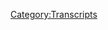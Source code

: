 {{Transcript
    | title         = [[7: January 23-24, 2017]]
    | caption       = [https://knowledgefight.libsyn.com/knowledge-fight-jan-23-24-2017 Listen to this episode on Libsyn]
    | episodeNumber = [[7: January 23-24, 2017|7]]
    | length        = 01:35:48
}}

{{MessageBox
    | header     = Warning: Bot Generated Content
    | text       = This transcript was automatically generated by transcription software and likely contains many mistakes and misattributions. Please check the audio for definitive quotes, attribution, and context.
    | image      = N3yvass4myg91.webp
    | imagewidth = 50px
    | id         = warning
}}

{{TranscriptBlock
    | name      = Jordan
    | timestamp = 00:00:00.000
    | text      = Hi guys, this is Jordan. Glad Dan is holding down the fort while I'm not there. Just so you know, over here in London, they do not know who Alex Jones is. And so we are all living a better life.
}}

{{TranscriptBlock
    | name      = Alex Jones
    | timestamp = 00:00:20.000
    | text      = Andy in Kansas, you're on the air. Thanks for holding.
}}

{{TranscriptBlock
    | name      = Dan
    | timestamp = 00:00:24.000
    | text      = Well, Alex, I'm a first time caller. I'm a huge fan. I love your work. Hey, everybody, welcome back to knowledge fight. I have them. As you heard they're up top Jordan, my partner in crime here is in London. He's on a work occasion, as Alex Jones would call it so sitting in in his stead. It's a very funny man. Very smart, man. I think I called you an informed cat over Uber. For text messages earlier today. Tyler Snodgrass.
}}

{{TranscriptBlock
    | name      = Tyler Snodgrass
    | timestamp = 00:00:53.000
    | text      = Hello. Thank you for having me.
}}

{{TranscriptBlock
    | name      = Dan
    | timestamp = 00:00:54.000
    | text      = Comedian extraordinaire, storyteller. fun guy. I want to I want to welcome you into occupied Illinois, the studio here behind enemy lines. So we talked about this a tiny bit before we started you, much like Jordan know almost nothing about Alex Jones shoe.
}}

{{TranscriptBlock
    | name      = Unknown Speaker
    | timestamp = 00:01:14.000
    | text      = I'm aware of his existence. And that there is now a podcast about run by one of my friends. That's what I know.
}}

{{TranscriptBlock
    | name      = Dan
    | timestamp = 00:01:21.000
    | text      = There might be more than one podcast about him, but only one by one of your friends. That's true. Do you know that he's kind of a wacky? dickhole right.
}}

{{TranscriptBlock
    | name      = Tyler Snodgrass
    | timestamp = 00:01:28.000
    | text      = He's a wacky dickhole Yeah, I'd say to put it lightly. That's what I understand though. I'm coming from you know what other people in Chicago have said so he's he's a real he's a real wackadoo a loony? Kazumi.
}}

{{TranscriptBlock
    | name      = Dan
    | timestamp = 00:01:40.000
    | text      = He definitely is. Over the course of the last two weeks or so we've been doing this show. We've experienced him do a lot of special reports we've, we've explored when he did stand up, he did stand up one time. Okay, we did that. For one episode. We covered his y2k episode, the inauguration just happened. And now finally, he's back in studio and everything is back to perfectly normal, crazy, awesome shit.
}}

{{TranscriptBlock
    | name      = Unknown Speaker
    | timestamp = 00:02:11.000
    | text      = I'm sure he has a lot to talk about. Because even the normal news is now reporting some insane shit through I bet his reaction to that is just to the moon, he's got
}}

{{TranscriptBlock
    | name      = Dan
    | timestamp = 00:02:21.000
    | text      = to go one step further than everybody else. So once of course, once the baseline becomes nuts, he's got to go super nuts. It's kind of delightful. But today's episode, what we're going to be covering we generally do is one day in the life of Alex, but because you know, days kind of bleed into each other at this point. This is January 23. And 24th. These clips will come from those two episodes. Right? You know, this is after the inauguration. This is after the Women's March, right? We at this point have not heard what Alex thinks about the Women's March.
}}

{{TranscriptBlock
    | name      = Unknown Speaker
    | timestamp = 00:02:55.000
    | text      = Oh, God. Do you have any predictions? Madam says, Well, I just don't know what to expect. But I guarantee I won't like
}}

{{TranscriptBlock
    | name      = Dan
    | timestamp = 00:03:06.000
    | text      = actually, you know what
}}

{{TranscriptBlock
    | name      = Unknown Speaker
    | timestamp = 00:03:07.000
    | text      = this is I don't want to guarantee anything I want to come in with an open mind.
}}

{{TranscriptBlock
    | name      = Dan
    | timestamp = 00:03:10.000
    | text      = I appreciate that. That's more than Alex gives the globalist that's for damn sure. What's a globalist? We'll explore that throughout the course of this entire show. arch enemies. It's this. It's this idea that there's a bunch of really rich people behind the scenes who are trying to turn the world into a one world government. It's New World Order shit, Illuminati shit. It's all bundled up within that, but it has to do with turning the the, you know, using un to make a world government and then everybody is slaves to them across the entire prison planet. That's Alex Jones's sort of philosophy.
}}

{{TranscriptBlock
    | name      = Unknown Speaker
    | timestamp = 00:03:47.000
    | text      = Wow, he should go into YA lit right. Sure. It's hot, because man that would sell I could be the new Hunger Games if he did you know? Right. It kind of pretty.
}}

{{TranscriptBlock
    | name      = Dan
    | timestamp = 00:03:57.000
    | text      = He can't though. Yeah. As you'll see by his use of diction. He could not sit down and write a coherent sentence. Okay. But yeah, Alex has some thoughts about what he experienced through the Women's March. Experience. That's what's most important.
}}

{{TranscriptBlock
    | name      = Tyler Snodgrass
    | timestamp = 00:04:11.000
    | text      = I'm sure he did a lot of experiencing.
}}

{{TranscriptBlock
    | name      = Dan
    | timestamp = 00:04:14.000
    | text      = He went in with an open heart open mind. Much like you with this buck. Yep. Yep. So here is his first thoughts on it.
}}

{{TranscriptBlock
    | name      = Alex Jones
    | timestamp = 00:04:21.000
    | text      = Ladies and gentlemen, I want to roll through the nose here, obviously. And
}}

{{TranscriptBlock
    | name      = Dan
    | timestamp = 00:04:30.000
    | text      = also, he has bizarre interviews.
}}

{{TranscriptBlock
    | name      = Unknown Speaker
    | timestamp = 00:04:32.000
    | text      = Yeah, that was a bold choice of his when he's coming
}}

{{TranscriptBlock
    | name      = Dan
    | timestamp = 00:04:35.000
    | text      = in and out of commercials. It's insanity. So that's, that's what you hear there with the James Bond style.
}}

{{TranscriptBlock
    | name      = Alex Jones
    | timestamp = 00:04:42.000
    | text      = Break down the big picture because we've got a truly demoralized, brainwashed, servile group of state worshipers who just live such bizarre masticated weak lives that they see those of us that aren't domesticated, and those of us that are alive as the enemies, they want to get rid of us. There could be one of us left on the earth that zombies hadn't pulled down and basically turned into one of them, that they would allow us to survive. They wouldn't let one of us be left. I mean, it's totally spiritual. And I've always known this, but when I saw it in DC, I was hurt. I didn't think, wow, our opposition looks like hell. I was looking all over the place, and I couldn't find any of them that didn't look like they were half dead, young, old, you name it now. During the Trump event, right before the inauguration, I did see some attractive women and people but they're always really weird, wimpy guys. were giggling and laughing and I'd say come on over to the camera. Just tell me what you think that you don't know. And just start laughing and we're like mentally ill.
}}

{{TranscriptBlock
    | name      = Dan
    | timestamp = 00:05:55.000
    | text      = So now we know exactly what's going on here. Right? He's misinterpreting that. People don't want to talk to him. Right? What's going on? Is these dudes at the bar? Like, I'm not gonna go fucking talk to Infowars they're gonna twist whatever I say. Yeah, there's no fucking way I'm talking about asshole.
}}

{{TranscriptBlock
    | name      = Unknown Speaker
    | timestamp = 00:06:10.000
    | text      = right people. They're giggling in the vicinity of him. They're probably like, oh, we know what this guy's up to? Yeah. Can you believe he's here? Can you believe he left his apartment?
}}

{{TranscriptBlock
    | name      = Dan
    | timestamp = 00:06:19.000
    | text      = It's like, what do you see the campus preachers in college? Right? Yeah,
}}

{{TranscriptBlock
    | name      = Unknown Speaker
    | timestamp = 00:06:23.000
    | text      = the college proselytizers. That's Pastor Bob. Those are we have brother Jed. Brother jet. That's better. It is
}}

{{TranscriptBlock
    | name      = Dan
    | timestamp = 00:06:30.000
    | text      = he was he was a he's a crazy dude. Yeah, you'll just be like, it's not like you're attacking them. It's just no good is gonna come of getting involved here. Right. And that's what he experienced. But he experienced something else. That is also a huge lie.
}}

{{TranscriptBlock
    | name      = Alex Jones
    | timestamp = 00:06:46.000
    | text      = And I can tell the women and I'm not saying this to brag, were attracted to me. But they'd be looking at what they're attracted me but then just looking like I was evil and then shake their head and just it was really, really bizarre. I mean, to see and then to see the Trump supporters. I mean, the black Trump supporters were like the best dressed most articulate people that elder black are saying articulate No, I'm saying more articulate than me. Racism when I say some black guy was really great speaker, because he's a really great speaker. All right, what His voice sounded the way he looked, what he said was better than what I said. I want to patent a black guy on the head. I was saying what I said to everything they've got geared where we can ever come together there. They're even teaching in some white person tells a black person, they think they're really cool. That's because they're racist.
}}

{{TranscriptBlock
    | name      = Dan
    | timestamp = 00:07:37.000
    | text      = So, one thing a trend that we're gonna see in today's clips, as Alex is really worked up about race. For some reason,
}}

{{TranscriptBlock
    | name      = Unknown Speaker
    | timestamp = 00:07:45.000
    | text      = you don't say, I knew that before I knew about this podcast.
}}

{{TranscriptBlock
    | name      = Dan
    | timestamp = 00:07:49.000
    | text      = So what are your some of your takeaways from from our first clip here?
}}

{{TranscriptBlock
    | name      = Unknown Speaker
    | timestamp = 00:07:54.000
    | text      = So? Well, it's been wonderful. Yeah, he's so he's so attractive that maybe women are intimidated or they don't want to. They don't want to abandon their their wimpy Trump supporting boyfriend's like, this is the this is the Democrats. But he said they were at the inauguration. Yeah, but
}}

{{TranscriptBlock
    | name      = Dan
    | timestamp = 00:08:16.000
    | text      = there's like protesters and stuff like that. Oh, okay. He's talking about wimpy dudes. He's not talking about Trump people. Gotcha. That's way outside his narrative.
}}

{{TranscriptBlock
    | name      = Unknown Speaker
    | timestamp = 00:08:24.000
    | text      = I thought this was he was just You just identifying people in general.
}}

{{TranscriptBlock
    | name      = Dan
    | timestamp = 00:08:28.000
    | text      = That's another that you're gonna have to get used to is him not making linear sense?
}}

{{TranscriptBlock
    | name      = Unknown Speaker
    | timestamp = 00:08:33.000
    | text      = At all, I'm adapting.
}}

{{TranscriptBlock
    | name      = Dan
    | timestamp = 00:08:36.000
    | text      = So these dudes are close to us. And they're cackling at him. And women are scared of Alex, but you're scared of how sexy he is. It's like leader of the pack. Right? It's like some weird 50s movie bad boy. Yeah. I want to fuck him. But who is too dangerous?
}}

{{TranscriptBlock
    | name      = Unknown Speaker
    | timestamp = 00:08:52.000
    | text      = Yeah. It's also interesting that there were only attractive women at the inauguration protest or otherwise shirts or whatever. But there were none at the marches.
}}

{{TranscriptBlock
    | name      = Dan
    | timestamp = 00:09:01.000
    | text      = Oh, no, they're all fat, ugly.
}}

{{TranscriptBlock
    | name      = Unknown Speaker
    | timestamp = 00:09:05.000
    | text      = And they look and they look half dead.
}}

{{TranscriptBlock
    | name      = Dan
    | timestamp = 00:09:08.000
    | text      = I don't know. I saw a lot of pictures of the marches. I wasn't able to make it out to the one in Chicago over the weekend. But I saw tons of pictures of a really vibrant happy people.
}}

{{TranscriptBlock
    | name      = Unknown Speaker
    | timestamp = 00:09:18.000
    | text      = Yes, very energetic. People. They looked like they gotten sun. Some of them.
}}

{{TranscriptBlock
    | name      = Dan
    | timestamp = 00:09:23.000
    | text      = They all looked like George Soros actually was paying them. They were that happy? Yeah, it was crazy. Did tend to take away from that, that like people are have that. And then that racial part at the end is gorgeous
}}

{{TranscriptBlock
    | name      = Unknown Speaker
    | timestamp = 00:09:38.000
    | text      = little bit of compensation. would say just a little bit like he catches himself. Yeah, you know, and then he's like, I better just swing for the fences on this one.
}}

{{TranscriptBlock
    | name      = Dan
    | timestamp = 00:09:49.000
    | text      = I better doubled. It's that it's kind of a rhetorical strategy and a lot of people do it. In standup is like if you kind of accidentally say something funny. up, you better go harder at it, or else the audience is gonna think you're an asshole. Right? They're gonna sense weakness. And I think Alex does
}}

{{TranscriptBlock
    | name      = Unknown Speaker
    | timestamp = 00:10:07.000
    | text      = that too. He did another stand up thing he became self deprecating in the process room as if to get Did you notice that argument more credit? Because he said he was more articulate than I am.
}}

{{TranscriptBlock
    | name      = Dan
    | timestamp = 00:10:17.000
    | text      = Oh, yeah, yeah. Better dressed than me. Why would I say that about him? Yeah, in the negative about me if I didn't mean it, right. Yeah. But then the opposite of that is when he's like, I'm not saying this thing about women wanted to fuck me to brag. So here's what you should know. Okay. On the last episode, when we were covering his response to the inauguration, he posted one clip where he interviewed an incredibly well dressed black guy. And I'm sure that's who he's talking about. And there are one guy and the reason I think that is because of how he starts this next clip. He references the other person who he talked to in that clip. Okay, so I'm certain he really only talked to those two people.
}}

{{TranscriptBlock
    | name      = Alex Jones
    | timestamp = 00:10:58.000
    | text      = The Indians that we spoke to oh boy, were the most eloquent smart, fiery focus people I've ever seen. The black Trump supporters just had power in their eyes. The Hillary supporters look completely freaked out. And like, they were lost puppies just totally freaked out. And going, I used to really like you. I was now your razors, and I just hate you. And that's one of the times when I'm like, I'm like, oh, but no, but you're good. Oh, but you're, I mean, it's like, they're like mind controlled, folks. This is crazy. And I'm just saying the black people I ran into were mainly confused. But not the white people, man, they were whacked out of their minds.
}}

{{TranscriptBlock
    | name      = Dan
    | timestamp = 00:11:43.000
    | text      = So if we could take from that is the Indian dude that he talked to in that other clip. He references the same people. It's insane. Like his references. Are these specific only people he talked to. And he's trying to generalize it as a big crowd, right of like, all the diverse Indians that were there. Yeah, I don't know.
}}

{{TranscriptBlock
    | name      = Unknown Speaker
    | timestamp = 00:12:05.000
    | text      = I really don't know about that. Wait, so so he said, at one point, he talked to Hillary supporters who looked like last puppies. Sad. Who used to be fans of his former fan that's
}}

{{TranscriptBlock
    | name      = Dan
    | timestamp = 00:12:18.000
    | text      = the point I was shaking my head. Yeah, absolutely not. It's it's the same thing with the woman wanting to fuck him thing. Yeah, it's like this didn't happen. You don't there was nobody who was like I want to like you but you're racist. Now. I used to love you. That didn't fucking happen right? salutely not so again, these deranged white people are leading dumb black people into dangerous territory. Yeah, it's this it's that same like real horrible, racist narrative. But he's playing it out. And I he thinks it's okay, because he's pointing the finger harder at White people. Right? So he doesn't realize really what he's saying.
}}

{{TranscriptBlock
    | name      = Unknown Speaker
    | timestamp = 00:12:54.000
    | text      = Yeah, I'm sorry. I'm gonna write down some language. I took a note it says whacked out does not equal confused.
}}

{{TranscriptBlock
    | name      = Dan
    | timestamp = 00:13:02.000
    | text      = Well, yeah, he's trying to imply that they're on drugs probably to that which whacked out white people
}}

{{TranscriptBlock
    | name      = Unknown Speaker
    | timestamp = 00:13:07.000
    | text      = Oh, that okay. They're they're liberal drug user and micro dosing.
}}

{{TranscriptBlock
    | name      = Dan
    | timestamp = 00:13:14.000
    | text      = The using LSD like coffee. Yeah, well, they're degenerate in whatever way you know, that can be like an umbrella where your brain just fills in the gaps. You know, whatever kind of fucked up you want them to be just imagine that.
}}

{{TranscriptBlock
    | name      = Unknown Speaker
    | timestamp = 00:13:27.000
    | text      = That's a good use of language whacked out is so vague and so subjective. As also injuries so we go from black people being there's power in their eyes to the white people were confused by these white folks are whacked out.
}}

{{TranscriptBlock
    | name      = Dan
    | timestamp = 00:13:39.000
    | text      = Again. That's the Hillary people. The black Hillary people are confused white people whacked out Oh, okay. Black Trump supporters how're in their eyes, a well dressed God I have so much to learn and more articulate than Alex Jones Which to me I think is impossible. I'm here he has some more thoughts about the Trump crowd though you don't say
}}

{{TranscriptBlock
    | name      = Alex Jones
    | timestamp = 00:13:59.000
    | text      = and then I was around the Trump supporters and I was almost embarrassed I was like, these people are also good looking. I mean, I was like the 50th percentile in there I'm not bad looking. They were just super handsome super good looking the Hispanics the Asians the everybody you could feel it. I saw Chinese and Japanese people in the crowd all super nice dress.
}}

{{TranscriptBlock
    | name      = Dan
    | timestamp = 00:14:18.000
    | text      = You know when he said Chinese and Japanese he had to resist saying dirty knees I guarantee there was a part of the back of his mind was like Don't say look at these don't say look at these.
}}

{{TranscriptBlock
    | name      = Alex Jones
    | timestamp = 00:14:31.000
    | text      = Super, like crying when Trump was up there. They could they could feel it. The term they have in Japanese for the spirit. Or you know somebody's Mojo, but they can really pick it up. They're just like, whoa. Chi Minh is beyond that. It's called a it's another term the Japanese believe you get around someone who's powerful. You can by being around them. You actually picked up there. I forget what it's called. But you could really feel it and and and it was amazing. It was that crowd of people and Trump's up there he's feeling and he's receiving it as like a big Dynamo generator to give us the confidence to break the spirit of evil and weakness that is broken this country's back and we can see our back being healed in the in the shin you in the bone coming back together. And the enemy is just No, I poisoned your water. I pledged your food. I poison your culture. It's all declassified. We put poison art out there and we've tried to destroy your families. And now this
}}

{{TranscriptBlock
    | name      = Unknown Speaker
    | timestamp = 00:15:31.000
    | text      = wow, we did
}}

{{TranscriptBlock
    | name      = Dan
    | timestamp = 00:15:32.000
    | text      = all that now. The idea that there's some sort of like global cabal first of all, is an incredibly anti semitic idea. It has its roots in the the the very false document the protocols of the learned Elders of Zion, the debunked book, that's basically where all of the ideas about like a huge global cabal comes from. And so you know, like, that's, that's one thing. But then if you do believe they exist, and for centuries, they've been poisoning the water, and doing all these these crazy things to us, like, Trump becoming president ain't shit to them. Yeah. If there's this big evil organization, they don't give a shit. Yeah. So what do you what do you feel about this? What do you feel? What are you feeling right now?
}}

{{TranscriptBlock
    | name      = Unknown Speaker
    | timestamp = 00:16:18.000
    | text      = So many things. Um, I appreciate I suppose his attempt at being woke. And one that He's really He's going above and beyond. It's like, he's, he's deliberately mentioning the there was a diversity in the audience as three. Yeah, name three things. Though, I thought for a second. You know, there's me being as sumptuous or presumptuous, I guess that he was just going to stop at Chinese, like all Asian people. Is what I assumed he thought, but so he named names these races, it's almost like he knows his listeners are gonna need an argument on Facebook in the future. Dude,
}}

{{TranscriptBlock
    | name      = Dan
    | timestamp = 00:16:59.000
    | text      = that is exactly what my thesis has been coming to about the existence of Infowars. Yeah, it's not so much news. It's not so much entertainment. It's to teach you how to argue poorly for indefensible positions. Yes,
}}

{{TranscriptBlock
    | name      = Unknown Speaker
    | timestamp = 00:17:12.000
    | text      = that's already kind of where I've been smelliness smelling is going
}}

{{TranscriptBlock
    | name      = Dan
    | timestamp = 00:17:18.000
    | text      = a big part of that is because it's or at least what tipped it should tip you off to this is how fucking repetitive it is. We aren't going to hear every single time he says these things. Yeah, but almost everything except for the crazy yelling stuff. He repeats like 10 times in a show. How long are the shows they are four hours with commercials every day. That's a lot of time to fill so much time. Wow. Thankfully, most of the time is spent selling weird supplements. He sells like colloidal silver and iodine and Super Male Vitality pills.
}}

{{TranscriptBlock
    | name      = Unknown Speaker
    | timestamp = 00:17:51.000
    | text      = Iodine like this stuff that call to give to people to poison them. Like,
}}

{{TranscriptBlock
    | name      = Dan
    | timestamp = 00:17:55.000
    | text      = I don't know, I don't know about these cults. But yeah. It's iodine
}}

{{TranscriptBlock
    | name      = Unknown Speaker
    | timestamp = 00:17:59.000
    | text      = to be getting getting poisoned, poisoned the food and the water. And
}}

{{TranscriptBlock
    | name      = Dan
    | timestamp = 00:18:02.000
    | text      = yeah, that's another thing. I think it's hilarious. It's like, oh, yeah, the Illuminati wants to poison you here. Take these pills. The FDA hasn't looked at. All right. So actually, I was thinking about this. And I was like, why? You know, why would these elites be afraid of Trump? And I realized now actually, I have an answer. And it's in this next clip.
}}

{{TranscriptBlock
    | name      = Alex Jones
    | timestamp = 00:18:24.000
    | text      = You know, Trump got the big briefing and the nuke codes before he walked out because they said the president of the United States, he's the president, then he takes the oath. There's that transformational Twilight or gone moment, that that
}}

{{TranscriptBlock
    | name      = Unknown Speaker
    | timestamp = 00:18:36.000
    | text      = one of the other,
}}

{{TranscriptBlock
    | name      = Alex Jones
    | timestamp = 00:18:39.000
    | text      = Twilight, or dawn between the old administration, the new and Trump walks out, Trump goes in like this for the briefing comes out and is like, the people like whoa, he looks shaken. Yeah, sir. There's a long term eugenics program. You've already been briefed on that, I'm sure but some of the generals but they've only got part of it. There's a species wide program going on and and he's going to get all the briefings now. And then Donald Trump is going to know what I've reverse engineered, and more. You can look at his face when he talks about we're going to unlock the secrets of the universe. We're going to unlock the secrets to disease and illness and we're going to eradicate it. And you can see, he looks like he's about to break down. He's a guy right at that moment, because now he knows
}}

{{TranscriptBlock
    | name      = Dan
    | timestamp = 00:19:31.000
    | text      = that's one theory. Another theory is he looks like he's about to break down because he's fucking out of shape as hell and 70 plus years old.
}}

{{TranscriptBlock
    | name      = Unknown Speaker
    | timestamp = 00:19:40.000
    | text      = Yeah, he's the oldest like third fattest. Taft, and like Grover Cleveland was also hideously eyeshade
}}

{{TranscriptBlock
    | name      = Dan
    | timestamp = 00:19:50.000
    | text      = those dudes were rotund. So there's a global eugenics program that's been going on now Trump knows about it. Okay, and Alex has reversed Just engineered all this stuff from sources.
}}

{{TranscriptBlock
    | name      = Unknown Speaker
    | timestamp = 00:20:03.000
    | text      = So you can see he can see the horror and Trump's eyes because Trump is now getting the truth. Yes,
}}

{{TranscriptBlock
    | name      = Dan
    | timestamp = 00:20:09.000
    | text      = it's a Lovecraftian moment, in many ways, is that moment when you see Cthulhu and you realize that reality up till now has all been a big joke. existence, it hasn't mattered now it does. Now you can fight. It's nonsense. It's it's great. But yes. Do you believe there is a global eugenics program going on? Run by the US government in concert with the Illuminati?
}}

{{TranscriptBlock
    | name      = Unknown Speaker
    | timestamp = 00:20:35.000
    | text      = You know, I'm gonna be honest. I haven't given it much thought until this very second. But based on what Alex just said, I'm going to say yeah,
}}

{{TranscriptBlock
    | name      = Dan
    | timestamp = 00:20:42.000
    | text      = you're getting turned on to some important things here,
}}

{{TranscriptBlock
    | name      = Unknown Speaker
    | timestamp = 00:20:44.000
    | text      = man. I'm getting some info man. There's a war going on. But I'm getting the info
}}

{{TranscriptBlock
    | name      = Dan
    | timestamp = 00:20:48.000
    | text      = war going on for your brain. This next clip that we play is offensive. But it's also delightful because one of Alex Jones is like sort of stock moves is to fake crying. He fakes crying a lot. And he does that in this clip. And it is great.
}}

{{TranscriptBlock
    | name      = Alex Jones
    | timestamp = 00:21:10.000
    | text      = God Almighty man. It was horrible. Horrifying. My soul cried out for them and I
}}

{{TranscriptBlock
    | name      = Dan
    | timestamp = 00:21:17.000
    | text      = he's talking about the
}}

{{TranscriptBlock
    | name      = Unknown Speaker
    | timestamp = 00:21:19.000
    | text      = protesters again. Okay, so he's feeling bad for the protesters? Yes. Yeah. This isn't an ironic making fun of them.
}}

{{TranscriptBlock
    | name      = Dan
    | timestamp = 00:21:26.000
    | text      = No, no, no, no. Okay. If you watch the video, he's doing like hands over his face. And like, yeah, really trying to ham up the fake crying. It's like he's never taken a drama class, but still is trying.
}}

{{TranscriptBlock
    | name      = Unknown Speaker
    | timestamp = 00:21:37.000
    | text      = I'm sure he's not taking a drama class.
}}

{{TranscriptBlock
    | name      = Dan
    | timestamp = 00:21:39.000
    | text      = I think you might want to it's Hammy. At best,
}}

{{TranscriptBlock
    | name      = Unknown Speaker
    | timestamp = 00:21:43.000
    | text      = at least level A at Second City. Yeah,
}}

{{TranscriptBlock
    | name      = Alex Jones
    | timestamp = 00:21:46.000
    | text      = I caught myself, you know, saying not even aggressive things. Just just just just just loud things back to them about I'm here to help you look at how you're with the Geheimnis look how they're directing you. There'll be guys there little Islamic Jihad outfits, you're gonna get a jump pop right up my face? And I'd say just you know, is your brand of Islam leading this and enslaving women, you know, is it happening? And they would just like, look at me, because they knew that I was right and look embarrassed. Only the controllers looked embarrassed. Because they know what they're doing is gonna dam their soul to hell. You got to have a certain IQ to be a controller, and then you realize that you're going to be destroyed as well. And that you've been bullied from birth into this radical Islam and that you're part of something that's so anti human.
}}

{{TranscriptBlock
    | name      = Dan
    | timestamp = 00:22:38.000
    | text      = So I, I want to be clear, I didn't take that out of context. No, I believe you. And as someone who's listened to tons of Alex Jones, I would assume you'd be asking me what is he talking about? And I can't answer. I don't really know. We
}}

{{TranscriptBlock
    | name      = Unknown Speaker
    | timestamp = 00:22:54.000
    | text      = don't we don't have previous context for this group of high IQ country. Half zombie half dead eyed jihadist protesters who understand that Christian heaven and Christian God are real, but they have defied against that in their, in their great intelligence and instead of worshipping a false religion, to lead everyone else and they know that Jones knows and they are ashamed.
}}

{{TranscriptBlock
    | name      = Dan
    | timestamp = 00:23:27.000
    | text      = I'm really glad that you're here. To like, really parse that out? Because I couldn't I could not have expressed that better. That's perfect. Yes. That's exactly what I'm saying. To me. All I took away from it was, there's no way anyone jumped out at you. There's no, yeah, just like, what happened? Even that didn't happen.
}}

{{TranscriptBlock
    | name      = Unknown Speaker
    | timestamp = 00:23:47.000
    | text      = I'm sure some people say wait, is he saying he was at the Women's March? Like he showed up? I
}}

{{TranscriptBlock
    | name      = Dan
    | timestamp = 00:23:55.000
    | text      = mean, he was there for I guess, a short period of time, but he had to fly back to Austin. So like he left on Saturday morning, where his show is based? Yeah. Occupied Texas. So he calls it
}}

{{TranscriptBlock
    | name      = Unknown Speaker
    | timestamp = 00:24:07.000
    | text      = Whoa, yeah. That's a crazy. That's a Blue City. Yeah, it is too wild place for him to be
}}

{{TranscriptBlock
    | name      = Dan
    | timestamp = 00:24:13.000
    | text      = is because there's a part of me that doesn't think that he's really sincere. You know what I mean? And Austin is a really kick ass place to live. There's a lot of good stuff to do there. There's a cool vibe. Right? So if you're if you're full of shit,
}}

{{TranscriptBlock
    | name      = Unknown Speaker
    | timestamp = 00:24:28.000
    | text      = it's good place to live. Yeah, I guess so. Also, you can maybe he just there for the case, though. Could be could be great. He seems like a guy that might just like some case. Oh,
}}

{{TranscriptBlock
    | name      = Dan
    | timestamp = 00:24:38.000
    | text      = you know what? He's lost a lot of weight taking his supplements. Oh, really like you to know that when he says yeah, taking the Super Male Vitality taking the DNA force taking the
}}

{{TranscriptBlock
    | name      = Unknown Speaker
    | timestamp = 00:24:48.000
    | text      = force. Of course I do not. We'll see your DNA
}}

{{TranscriptBlock
    | name      = Dan
    | timestamp = 00:24:51.000
    | text      = as you get older starts to come apart. You understand
}}

{{TranscriptBlock
    | name      = Unknown Speaker
    | timestamp = 00:24:55.000
    | text      = what I'm saying? The double helix starts to crumble a bit. The Ptolemy
}}

{{TranscriptBlock
    | name      = Dan
    | timestamp = 00:24:59.000
    | text      = or something like that start to the way that they've explained it is you know how your shoe lace has a little cap on it? Yeah, the aglet Yeah, the aglet of your DNA starts to come off, it starts to slide off. And then much like your shoelace coming apart, your DNA starts to fall apart. So you have to take their pills in order to keep the aglet strong. Gotcha. Who knows how much longer you could live? Probably way longer than you would have before. Yeah, it's make sense. Make sense? Now. All right, we're gonna put you down for
}}

{{TranscriptBlock
    | name      = Unknown Speaker
    | timestamp = 00:25:28.000
    | text      = put me down for three bottles of the special pills that keep the wax, my DNA held together,
}}

{{TranscriptBlock
    | name      = Dan
    | timestamp = 00:25:34.000
    | text      = you save 25% If you get autoships so the pills just keep coming to you.
}}

{{TranscriptBlock
    | name      = Unknown Speaker
    | timestamp = 00:25:38.000
    | text      = Oh, this is a subscription service, the Netflix of fake pills.
}}

{{TranscriptBlock
    | name      = Dan
    | timestamp = 00:25:44.000
    | text      = They're called nootropics to be fair, nootropics Yeah, that's the code for fake pill.
}}

{{TranscriptBlock
    | name      = Unknown Speaker
    | timestamp = 00:25:48.000
    | text      = nootropics. That sounds like the name of an Aldous Huxley novel is nootropics
}}

{{TranscriptBlock
    | name      = Dan
    | timestamp = 00:25:52.000
    | text      = or like a 311 album. So on the last episode, we did a lot of research didn't do a ton of research. Okay, but we figured out a pretty good theory that Alex was drunk over inauguration weekend. There were a bunch can't blame him. There were a bunch of times that he was wasted. Like you and I, we hang out with some drunk people. Yes. You know,
}}

{{TranscriptBlock
    | name      = Unknown Speaker
    | timestamp = 00:26:19.000
    | text      = we've been some drunk people. No doubt around each other. Yeah.
}}

{{TranscriptBlock
    | name      = Dan
    | timestamp = 00:26:22.000
    | text      = Do you know how to spot a drunk person? There's there's cues that they give off. Yeah. And he was given off all these cues. Okay, there's no doubt in my mind if you go back and listen to the last episode, if you everyone listening if you haven't yet, it's at the end of the episode, we play his drunk clips, dead to rights. We also talked about how he got thrown out of the inauguration. Because I watched a video of people escorting him out of the crowd of boy now he has a little bit of a different take on it.
}}

{{TranscriptBlock
    | name      = Alex Jones
    | timestamp = 00:26:52.000
    | text      = DC police war. pussy hats. That's what it's called. In support of Soros linked protests, yeah, they don't even change the name from Pussy Riot. It's the same thing paint your women the men are against you. And the ended and the DC police who were appointed by Obama, their police chief Why did not defend women I saw being bloody so I that's another
}}

{{TranscriptBlock
    | name      = Dan
    | timestamp = 00:27:14.000
    | text      = thing. I forgot that this is how this clip starts. One of his narratives about the inauguration is that these socialists, jihadist controlled whatever the all these people were beating up old women, old women specifically Well, everyone but all women got it too. Okay. And there's a there's like a picture up on infowars.com that illustrates this. And it's a lady who has a cut on her thumb right here. She's a little tiny kind of way. Yeah, that's there. You know, like people are being bloodied. You expect like bashed in head right? It is not that. Anyway, it's a thumb scratch the thumbs, like, like my cat gives me okay.
}}

{{TranscriptBlock
    | name      = Alex Jones
    | timestamp = 00:27:52.000
    | text      = went over there and tried to do something and the police drugged me out. And I had a bunch of news articles put out showing images of me being taken out of the communist group that attacked me for my protection in Cleveland and multiple newspapers, including TV, MSNBC, one podcast, ran the image of where I'm being escorted out months ago in July last year, and then added I was drunk. And the police were escorting me out. I mean, they've gone to levels of I mean, lines one thing and bad if you lie about some fact, in a story, that's classical line. This is like whole cloth. No, no, no, I wasn't just drunk when I did this, you know, 11 o'clock in the morning or whatever. And then they combined it with some nighttime thing. I actually came down off a beanstalk there in DC. That's how I got there from Austin. There was a beanstalk from Austin, all the way over there. And I came down off a magic Beanstalk. Well, I mean, that's how I mean, I mean, I read these articles now. And they don't even make sense. It's like a crazy person wrote it.
}}

{{TranscriptBlock
    | name      = Dan
    | timestamp = 00:28:55.000
    | text      = So do you get what he did there? No. He tried to defend how silly the news that he was drunk was by comparing it to a story that no one wrote that he had traveled by beanstalk to Washington DC. That he was like, he's like, God, it's so crazy. It's you know, but the truth is, I came on a beanstalk. So I found another clip of Alex drunk in in DC over inauguration weekend. Okay, and this comes from a five minute video of Alex walking around the streets, just with a microphone. Oh, no, the last like three minutes of it as him giving limp handshakes and like, Hi, how are you doing to like supporters and fans? Just like dudes coming up and be like, Can I get a picture? And he's just like, yeah, man, it just stands there. It's it's wobbly. Yeah, it's fucked up.
}}

{{TranscriptBlock
    | name      = Unknown Speaker
    | timestamp = 00:29:47.000
    | text      = Who's doing the camera? Probably
}}

{{TranscriptBlock
    | name      = Dan
    | timestamp = 00:29:49.000
    | text      = Rob do one of the employees of infowars.com. Okay. He has a crew with him when he goes down to these places to shoot now. Gotcha. They have iPhones just shoot him but that this is some drunk rambling, I think you'll enjoy this, I
}}

{{TranscriptBlock
    | name      = Unknown Speaker
    | timestamp = 00:30:06.000
    | text      = think I will too.
}}

{{TranscriptBlock
    | name      = Alex Jones
    | timestamp = 00:30:08.000
    | text      = That's the big difference. New Atlantis will be created in a watch Space Program that says space. It'll also program puts humanity on the map forever in the galaxy. It'll launch the program. But our ancestors 1000 years from now, on hundreds and hundreds of star systems and galaxies. They'll look back and say, These are the people that had the vision that they did all. It won't be Japan won't be China will be Russia will be Latin America, America, America will be seen as a launch base for the whole program. America, not transmission. America got to America got. America got the codes. And a bunch of assholes saw the codes coming in and thought they were God. Because they'd seen a transmission from God. No. People that see a transmission aren't like having a photo of a lion or a tiger or a bear doesn't make you a lion, a tiger or a bear. You saw a photo of a lion. A gyro bear. You weren't here. You imagined. Here's the illusion.
}}

{{TranscriptBlock
    | name      = Dan
    | timestamp = 00:31:23.000
    | text      = That's a drunk dude, right?
}}

{{TranscriptBlock
    | name      = Unknown Speaker
    | timestamp = 00:31:26.000
    | text      = Oh, yeah, that's for sure. A drunk guy. In my experience with drunk guys. He's real drunk.
}}

{{TranscriptBlock
    | name      = Dan
    | timestamp = 00:31:33.000
    | text      = New Atlantis,
}}

{{TranscriptBlock
    | name      = Unknown Speaker
    | timestamp = 00:31:35.000
    | text      = the new Atlantis. That's a space program thing though.
}}

{{TranscriptBlock
    | name      = Dan
    | timestamp = 00:31:39.000
    | text      = Either that or it's like, was that? Isn't that a Francis Bacon book? There's no There's, there's a philosopher who wrote about how America like way back in the like, early days, it was, like conceived that America was the new Atlantis. Because everything was gonna be like technological and advanced and all this stuff. So it might be that's a decent reference. But like, Come on, man. The way he slurring his words the way he is.
}}

{{TranscriptBlock
    | name      = Unknown Speaker
    | timestamp = 00:32:05.000
    | text      = He kind of went Scientologists for a second and talking about our ancestors living in star systems
}}

{{TranscriptBlock
    | name      = Dan
    | timestamp = 00:32:10.000
    | text      = and stuff like that. Sure, sure. And getting transmissions from God. Yeah. Like, you're an asshole. Do you think your God got a message from God? You're not a lion. In the last episode, the drunk clip that we had of him was he was interviewing a lady on the street, and it was about free speech issues. And she's like, You have liquor on your breath. Oh, he
}}

{{TranscriptBlock
    | name      = Unknown Speaker
    | timestamp = 00:32:35.000
    | text      = says that. Yeah. That he just starts yelling
}}

{{TranscriptBlock
    | name      = Dan
    | timestamp = 00:32:37.000
    | text      = at her. He ends up calling her sweet cakes. Cakes. Yeah, it's pretty amazing. So let that put that to rest. He was drunk.
}}

{{TranscriptBlock
    | name      = Unknown Speaker
    | timestamp = 00:32:53.000
    | text      = Yeah, I think he was. The jury is decided on that one. Now, I will say that
}}

{{TranscriptBlock
    | name      = Dan
    | timestamp = 00:32:58.000
    | text      = I'm not entirely sure if he got kicked out of what or maybe he was being escorted out of somewhere for his safety. I'll give him the benefit of the doubt on that. Okay. But it really looked like he wasn't going along willingly. Yeah, from the clip I saw and it wasn't from Cleveland. He brings this up. He says, Yeah, he said Cleveland that was from the RNC convention. Apparently he got taken out of somewhere, like some area because the Communists were attacking him. Okay, during the RNC convention. Gotcha. But the clip I saw was 100% from the inauguration. And it didn't look like it was very safe. Yeah, I'll say that. So Alex is back in the studio. Like I said, he is written, He is now at this point. He's introduced his thesis that he comes back to over and over again, the idea that these protesters were weirdos, and the Trump people are great. Yep. But along the way with his his verbal jazz style, he's got to throw in some other weird shit. So here are his thoughts about gender roles. Oh, boy,
}}

{{TranscriptBlock
    | name      = Alex Jones
    | timestamp = 00:33:59.000
    | text      = at the news here. And again, the arrogance of these people. And you mentioned David Brock, it begins David Brock far left Donner's plan Trump impeachment. Brock SuperPAC. Creates Trump war room to target administration. Well, I'm announcing a DC war room, that I'm going to shut up with reporters and people I'm all in. I'm expanding in the face of this and I just believe the revenue will come in to do it. I'm going to the next level to fight these people shame what they're doing. We don't have Soros funding us. We have listeners get the great products, the old fashioned free market way, but just look at Trump on this front. There have been a lot of people on the so called left that were against wars that were wrong. And who were against TPP because it was an electric corporate world government. Well now Trump to sign orders to renegotiate NAFTA and pull out of TPP. Reuters. Wow, hip hip, hooray. But you bring this up to them. I brought up this weekend that hey, he's going to repeal it. He's doing it right now. Like shout up essayer effort. And it's just like, well just be rational. No white you You're a white male. I'm like, let's your white male husband like walks behind like a baby elephant holding your tail. I mean, that was just the shuffling man is grovel the women like that's how you're good man. As if men and women relationships act like that to begin with old men I know just lavish their wives and girlfriends, there's no the guys in charge but she knows the guy from the parking lot wants to fight or mugged somebody. She's like, get in there. And if somebody's gonna have a baby, it's mama does it. Men go out hunting and killing the women run the show back at the height. But the issue is they're ending all that.
}}

{{TranscriptBlock
    | name      = Dan
    | timestamp = 00:35:34.000
    | text      = That's right. The globalists want to end all that was able to baby mama doesn't
}}

{{TranscriptBlock
    | name      = Unknown Speaker
    | timestamp = 00:35:44.000
    | text      = you know, I gotta agree with them on this point. men or men are not having babies.
}}

{{TranscriptBlock
    | name      = Dan
    | timestamp = 00:35:49.000
    | text      = There was that one guy but though you know, that was all kind of, you know, men are
}}

{{TranscriptBlock
    | name      = Unknown Speaker
    | timestamp = 00:35:53.000
    | text      = that soars into your movie. Junior? Yeah, junior or the seahorses. So that's true. Yeah, and seahorse culture.
}}

{{TranscriptBlock
    | name      = Dan
    | timestamp = 00:36:02.000
    | text      = Well, it's huge. Seahorses are deep in the pockets of the globalists.
}}

{{TranscriptBlock
    | name      = Unknown Speaker
    | timestamp = 00:36:06.000
    | text      = In the new Atlantis their neighborhood is new Atlantis.
}}

{{TranscriptBlock
    | name      = Dan
    | timestamp = 00:36:11.000
    | text      = So one of the other things that I think is interesting about this clip, that's important to point out is you can tell who listens to Infowars by words that are being used incorrectly. So like, I like this, Betsy DeVos put out a tweet that called the inauguration historical instead of historic, right. And that is something that Alex Jones does at least five times a show. He says this is historical, which is the incorrect use of the word. Yeah, you got to its historic you. I don't remember the exact forms. It's an adjective.
}}

{{TranscriptBlock
    | name      = Unknown Speaker
    | timestamp = 00:36:45.000
    | text      = It's I believe historical is the adverb. Yeah, so
}}

{{TranscriptBlock
    | name      = Dan
    | timestamp = 00:36:49.000
    | text      = it sounds right. But yeah, it doesn't work in that context. So we know that Betsy DeVos Davos listens to Alex Jones, it's clear. You would not misuse that word like that. It's a very weird
}}

{{TranscriptBlock
    | name      = Unknown Speaker
    | timestamp = 00:37:00.000
    | text      = word to misuse. Yes, it is. And deliberately and often
}}

{{TranscriptBlock
    | name      = Dan
    | timestamp = 00:37:03.000
    | text      = Yeah. And in this case, this is another one that Alex does is groveling. Like these men are groveling their girlfriends. The pussy man.
}}

{{TranscriptBlock
    | name      = Unknown Speaker
    | timestamp = 00:37:12.000
    | text      = Yeah. And in that groveling is not something that you do to someone.
}}

{{TranscriptBlock
    | name      = Dan
    | timestamp = 00:37:18.000
    | text      = Not really. You don't have a direct object to Bravo. But Trump in his ABC News interview that he just did. He says that reporters are groveling when they're backpedaling. He's trying to say that a reporter is backpedaling as well. Then he's just groveling. He's just groveling to the establishment.
}}

{{TranscriptBlock
    | name      = Unknown Speaker
    | timestamp = 00:37:36.000
    | text      = Oh my god.
}}

{{TranscriptBlock
    | name      = Dan
    | timestamp = 00:37:37.000
    | text      = So it's kind of it's not proof positive, but it's a pretty good indication that Alex isn't lying when he says the Trump listens. So yeah, we got that to enjoy and look forward to
}}

{{TranscriptBlock
    | name      = Unknown Speaker
    | timestamp = 00:37:47.000
    | text      = that. Man, that all makes sense, because Trump's use of language is often wrong and pretty sparse. He I feel like he knows maybe 100 words,
}}

{{TranscriptBlock
    | name      = Dan
    | timestamp = 00:37:57.000
    | text      = you but they're the best words. The best words, he's gonna tell you.
}}

{{TranscriptBlock
    | name      = Unknown Speaker
    | timestamp = 00:38:01.000
    | text      = Mostly one syllable words.
}}

{{TranscriptBlock
    | name      = Dan
    | timestamp = 00:38:03.000
    | text      = Great, huge words
}}

{{TranscriptBlock
    | name      = Unknown Speaker
    | timestamp = 00:38:04.000
    | text      = huge. Tremendous and terrific are some of the longer that just you got to have more multisyllabic ones he has, you
}}

{{TranscriptBlock
    | name      = Dan
    | timestamp = 00:38:13.000
    | text      = gotta you gotta throw in the $5 word over here on there. So, here, this clip isn't another part of the statin. And I don't even want to tip my hand here. Alex makes a very weird admission in this clip that I'm not sure he even know. He knows. He said, I'm not I'm not positive.
}}

{{TranscriptBlock
    | name      = Alex Jones
    | timestamp = 00:38:36.000
    | text      = Okay. You're a weed that should die before you're born. Right? Exactly. She said.
}}

{{TranscriptBlock
    | name      = Dan
    | timestamp = 00:38:40.000
    | text      = He also says Ashley Bedford and Leanne McAdoo do two of his reporters are in this conversation that he's brought them into studio now because he has to talk about like women. And so he brings in this is a this isn't about abortion. At this point.
}}

{{TranscriptBlock
    | name      = Unknown Speaker
    | timestamp = 00:38:56.000
    | text      = He's brought in women to talk about abortion. Well, two of
}}

{{TranscriptBlock
    | name      = Dan
    | timestamp = 00:38:59.000
    | text      = his reporters are women, but they're Infowars employees first, right? Because they toe the line 100% on everything.
}}

{{TranscriptBlock
    | name      = Unknown Speaker
    | timestamp = 00:39:07.000
    | text      = This is interesting, though, because this is more than Washington does a lot when it comes to things about women. That panel. One lady Yeah, exactly.
}}

{{TranscriptBlock
    | name      = Dan
    | timestamp = 00:39:19.000
    | text      = But they don't dare speak up and have like alternative opinions right
}}

{{TranscriptBlock
    | name      = Unknown Speaker
    | timestamp = 00:39:22.000
    | text      = there. They are here to validate. Yeah, what he has already said and proposed and affirmed.
}}

{{TranscriptBlock
    | name      = Dan
    | timestamp = 00:39:27.000
    | text      = They're there to be prompt some sort of propaganda. So
}}

{{TranscriptBlock
    | name      = Unknown Speaker
    | timestamp = 00:39:31.000
    | text      = back to the Facebook thing. I heard these two women on Infowars. Yeah. We have to We can't let it
}}

{{TranscriptBlock
    | name      = Alex Jones
    | timestamp = 00:39:38.000
    | text      = go. Ms. Beg for you. And we're gonna weed. This is Leanne or anybody, right? Yeah. We definitely don't need to exterminate the black community, that's for sure.
}}

{{TranscriptBlock
    | name      = Dan
    | timestamp = 00:39:46.000
    | text      = I agree. And also
}}

{{TranscriptBlock
    | name      = Unknown Speaker
    | timestamp = 00:39:48.000
    | text      = didn't say that. We need to say that.
}}

{{TranscriptBlock
    | name      = Dan
    | timestamp = 00:39:51.000
    | text      = We don't it's implied for us but they do. Yeah. I will say of the people who are We're involved in Infowars Leann McAdoo is incredibly attractive to me. And It troubles me in a lot of ways. I'm gonna look her up real quick, please do. And then Ashley Bedford. Seems like she could be doing legitimate work elsewhere. She seems pretty talented and like a decent reporter, but is doing this. I assume for a job. I'm not entirely sure she seems to have some chops. But anyway, back to this.
}}

{{TranscriptBlock
    | name      = Alex Jones
    | timestamp = 00:40:25.000
    | text      = And that's what Planned Parenthood for me that's the litmus test if you are all foaming at the mouth about men with let's admit what was founded by basically, Margaret Sanger was basically as the captain of the kk k show, and I'm sorry, I get women and kids and things happen you're worried you've been raped or might be deformed? That's a medical procedure. You know for the safety of the woman let's just be on but we don't have to worship killing the babies. I'm not judging anybody who's had an abortion. I've been honest. I paid for my time and I Okay, I'm sad for the point is is that he doesn't have to be some national worship festival.
}}

{{TranscriptBlock
    | name      = Dan
    | timestamp = 00:40:57.000
    | text      = Yeah, you you have your your jaw is on the floor. Is that from looking at Leann McAdoo or what we just heard?
}}

{{TranscriptBlock
    | name      = Unknown Speaker
    | timestamp = 00:41:04.000
    | text      = It's the ladder. No. What?
}}

{{TranscriptBlock
    | name      = Dan
    | timestamp = 00:41:09.000
    | text      = What What are you talking about? Let me let me let me find
}}

{{TranscriptBlock
    | name      = Unknown Speaker
    | timestamp = 00:41:11.000
    | text      = her right.
}}

{{TranscriptBlock
    | name      = Dan
    | timestamp = 00:41:12.000
    | text      = Yeah. She's gorgeous woman.
}}

{{TranscriptBlock
    | name      = Unknown Speaker
    | timestamp = 00:41:16.000
    | text      = She is gorgeous. i I'll be honest, I didn't expect that. Yeah.
}}

{{TranscriptBlock
    | name      = Dan
    | timestamp = 00:41:20.000
    | text      = Very good looking lady, very attractive Leann McAdoo, but
}}

{{TranscriptBlock
    | name      = Unknown Speaker
    | timestamp = 00:41:22.000
    | text      = that is, you know,
}}

{{TranscriptBlock
    | name      = Dan
    | timestamp = 00:41:23.000
    | text      = so wait. And the name McAdoo is great. Pretty fun. So yeah, that that was a crazy admission.
}}

{{TranscriptBlock
    | name      = Unknown Speaker
    | timestamp = 00:41:31.000
    | text      = Yeah. And they didn't they seem to not bad a verbal eye at it. No,
}}

{{TranscriptBlock
    | name      = Dan
    | timestamp = 00:41:34.000
    | text      = but you in the video. You could see them sort of look at him. I mean, they don't take their eyes off him when he's talking. So there's like, I'm sure he's very sexy. Oh, totally. They're scared of him. But they want to fuck him. Right? Yeah, yeah. So in that he that's multiple abortions. He's paid for? Yeah. For oral I've paid for him. Whoa, wow. Yeah. To be someone who is crazy anti choice. Yeah. And then to like admit flippantly off paid for abortions. Yeah, you're kind of a fucking hypocrite and a dickweed.
}}

{{TranscriptBlock
    | name      = Unknown Speaker
    | timestamp = 00:42:09.000
    | text      = No, entirely. He's I'm sure it was not a I'm sure. It was not a cool He'll pay for that. I'm sure it was more like you're getting this.
}}

{{TranscriptBlock
    | name      = Dan
    | timestamp = 00:42:18.000
    | text      = I would assume based on his understanding of gender roles, you might be right.
}}

{{TranscriptBlock
    | name      = Unknown Speaker
    | timestamp = 00:42:22.000
    | text      = Yeah. Which is I feel bad even suggesting that as reality when I was probably
}}

{{TranscriptBlock
    | name      = Dan
    | timestamp = 00:42:26.000
    | text      = what Mommy's not gonna have a baby daddy decide.
}}

{{TranscriptBlock
    | name      = Unknown Speaker
    | timestamp = 00:42:32.000
    | text      = This is something that I mean, my my, my blueness will be showing on this. But this is something I've said for a long time. To my my Christian friends about Trump. You know, the single issue voters oftentimes is being anti abortion as opposed to pro life. Let's be honest. Yeah. And I was like, how many abortions Do you think Trump has paid for? And I don't want to think about that.
}}

{{TranscriptBlock
    | name      = Dan
    | timestamp = 00:42:54.000
    | text      = It's best not to Yeah, it's probably been a ton. It's probably been a ton, right? Yeah. You got to assume I mean, he even said like, I don't remember the exact quote, but it was basically that the AIDS crisis was his Vietnam was like his personal Vietnam and that real thing he said, Yeah, I'm paraphrasing a little bit, but that's that's gotta mean he was raw dog and everybody.
}}

{{TranscriptBlock
    | name      = Unknown Speaker
    | timestamp = 00:43:14.000
    | text      = You know, he doesn't not raw dog. So
}}

{{TranscriptBlock
    | name      = Dan
    | timestamp = 00:43:16.000
    | text      = before the 80s he was fucking getting it in. On wrapped. Wow. So he probably had tons of like, birth scares,
}}

{{TranscriptBlock
    | name      = Unknown Speaker
    | timestamp = 00:43:28.000
    | text      = let's say, probably tons of shit just going on.
}}

{{TranscriptBlock
    | name      = Dan
    | timestamp = 00:43:31.000
    | text      = He might have syphilis that might explain everything that's going on. Right. He's
}}

{{TranscriptBlock
    | name      = Unknown Speaker
    | timestamp = 00:43:35.000
    | text      = because he's saying some crazy stuff. Now, Syphilis is what degrade like, just mind. Right?
}}

{{TranscriptBlock
    | name      = Dan
    | timestamp = 00:43:40.000
    | text      = Well, if it's untreated, it's very easily treatable, but yeah, it makes you go crazy, if you don't Sure. But the thing is, I would have killed him by now. Actually, nevermind. It wouldn't have it wouldn't.
}}

{{TranscriptBlock
    | name      = Unknown Speaker
    | timestamp = 00:43:50.000
    | text      = He's got that money. Yeah. But
}}

{{TranscriptBlock
    | name      = Dan
    | timestamp = 00:43:51.000
    | text      = if he goes to doctors like that one doctor he had, oh, yeah,
}}

{{TranscriptBlock
    | name      = Unknown Speaker
    | timestamp = 00:43:55.000
    | text      = not who's who's just like you're the most healthy individual I've ever examined.
}}

{{TranscriptBlock
    | name      = Dan
    | timestamp = 00:43:59.000
    | text      = They're looking like Wavy Gravy and shit. Like some old hippie doctor, good. Boy. So, you know, how do we know that? that Donald Trump is a real badass? That's a question that we all got to ask ourselves. Well, one way we can tell is How do other people who are badasses interact with him? Okay. Alex has some thoughts about it. All right.
}}

{{TranscriptBlock
    | name      = Unknown Speaker
    | timestamp = 00:44:26.000
    | text      = So just wait social justice worries, because that's really going to blow your mind. Yeah. What are they gonna do here in a few months a year when their lives
}}

{{TranscriptBlock
    | name      = Alex Jones
    | timestamp = 00:44:33.000
    | text      = are better? Well, let's take Don King and I'll be honest on kings like a super alpha male that what the President for beating people to death, inflicting the whole nine yards but he ran over top of somebody, all the big white promoters all the Italian Mafia, everybody and dominated sports but loves Donald Trump and respects him. I mean, I'm saying Trump has actually run over like powerful white guys has been Don King and he loves Trump. As he knows Trump has actually done a lot of good things. I mean, even people like Don Cain really respect Trump.
}}

{{TranscriptBlock
    | name      = Dan
    | timestamp = 00:45:01.000
    | text      = At this point. Ashley and Leanne are both looking at Trump, or at Alex Jones. Like, what are you talking? At this point they have gotten confused. Like, what? Why are you? First of all, Don King? That was murder. He was trying to collect on a gambling debt and beat a guy to death.
}}

{{TranscriptBlock
    | name      = Unknown Speaker
    | timestamp = 00:45:23.000
    | text      = Oh my god.
}}

{{TranscriptBlock
    | name      = Dan
    | timestamp = 00:45:24.000
    | text      = So yeah, he went to prison for Well, I guess, you know, maybe it's manslaughter or whatever like that. But it's bad. He's a bad dude.
}}

{{TranscriptBlock
    | name      = Unknown Speaker
    | timestamp = 00:45:31.000
    | text      = You right? Yeah.
}}

{{TranscriptBlock
    | name      = Dan
    | timestamp = 00:45:32.000
    | text      = But he respects Trump.
}}

{{TranscriptBlock
    | name      = Unknown Speaker
    | timestamp = 00:45:34.000
    | text      = So great, whereas a lot of flag shirts.
}}

{{TranscriptBlock
    | name      = Dan
    | timestamp = 00:45:39.000
    | text      = I think Alex might be taking the wrong lesson from that. Do you think that's false? I
}}

{{TranscriptBlock
    | name      = Unknown Speaker
    | timestamp = 00:45:42.000
    | text      = think it's quite possible, Dan, you know, and I'm not a kind of person who would just blindly agree with you, even if you have me on your show, but I think you might be right about this.
}}

{{TranscriptBlock
    | name      = Dan
    | timestamp = 00:45:51.000
    | text      = I appreciate that. Also, Alex has some more thoughts that he wants to expand on the issue.
}}

{{TranscriptBlock
    | name      = Alex Jones
    | timestamp = 00:45:56.000
    | text      = And because there's something special about Donald Trump, not only getting to some cult worshipping Trump, but man, I'm telling you, he is just delivering it. It's crazy. And all the evil people hating. I just wonder who is Donald Trump? I mean, it's crazy, right? I don't get the media to freak out about because I know he makes like 300 phone calls a day. I just wonder how Trump has all the stamina for mail. Plug?
}}

{{TranscriptBlock
    | name      = Dan
    | timestamp = 00:46:20.000
    | text      = Yeah, yeah. To be fair, at the end, Alex is like, Nah, I didn't send him any. But yeah, of course, it's the insinuation. That's, that's good enough. That's good enough for marketing. So yeah, he's a vital man. And, you know, Don King, he's a black guy who runs over white dudes. Yeah. I like how it has to come back to race to
}}

{{TranscriptBlock
    | name      = Unknown Speaker
    | timestamp = 00:46:42.000
    | text      = it does. So is Alex Jones, one of these is he a supremacist?
}}

{{TranscriptBlock
    | name      = Dan
    | timestamp = 00:46:46.000
    | text      = I don't think so. Okay. I don't know. I it would be inappropriate for me to say that let you make that accusation? Sure. And I don't think that the evidence really necessarily bears that out. But I think he's beholden to some racist lies, that he doesn't realize that he believes like he's kind of big on the idea of white genocide, basically.
}}

{{TranscriptBlock
    | name      = Unknown Speaker
    | timestamp = 00:47:10.000
    | text      = Okay. He thinks that white people, are there groups trying to get rid of whites
}}

{{TranscriptBlock
    | name      = Dan
    | timestamp = 00:47:14.000
    | text      = somewhat. Yeah. Okay. He this does come up on the program sometimes.
}}

{{TranscriptBlock
    | name      = Unknown Speaker
    | timestamp = 00:47:19.000
    | text      = And it's interesting that he, he equates like, Well, Don Keenum is very tough because he was able to take out white guys and murder a guy, you know, tough white guys.
}}

{{TranscriptBlock
    | name      = Dan
    | timestamp = 00:47:29.000
    | text      = Yeah. Let's, let's not mix facts here. Don King is like 80 years old and incredibly insane.
}}

{{TranscriptBlock
    | name      = Unknown Speaker
    | timestamp = 00:47:39.000
    | text      = Oh, he's fully insane. He's lost it. So I'm sure you saw that clip of like Trump standing next to him. Yeah. And Don King is just like waving a flag, kind of like just not really looking at anything in particular. Yeah, I
}}

{{TranscriptBlock
    | name      = Dan
    | timestamp = 00:47:51.000
    | text      = don't want to make fun of the old for like GE and old. These old. Right? He's batty
}}

{{TranscriptBlock
    | name      = Unknown Speaker
    | timestamp = 00:47:58.000
    | text      = levels of old. Yeah. And I mean, they're granted, they're old people who like their 105. They're really with people that they report about on the news when they hit 105. Yeah, but also not dying makes you go crazy.
}}

{{TranscriptBlock
    | name      = Dan
    | timestamp = 00:48:11.000
    | text      = Unless you take DNA for us. Right. And you can get now at Infowars store.com. We're giving them a plug. I love it. Okay, so I think at this point, we're on to the next day. We are now on to the 24th. Okay, and Alex is we've just covered four hours worth of material, a lot of stuff in that we didn't cover his repetitions, there's just a lot of saying the same things over and over again. But the next day, he says some of the other same things over again, he has some more new and, and fuller, more robust lies about what happened at the inauguration. Okay.
}}

{{TranscriptBlock
    | name      = Alex Jones
    | timestamp = 00:48:47.000
    | text      = And Obama who ran the Capitol Police had a plan to not let people in and then to let the protesters beat people up.
}}

{{TranscriptBlock
    | name      = Dan
    | timestamp = 00:48:56.000
    | text      = So first of all, he's saying that Obama, who relinquished power at noon, had put someone in place who wasn't going to defend the public. And he was going to make it so people couldn't get in. And that is why that one picture looks like there's nobody there at the inauguration. Because there was millions of people waiting to get in. They're all in line on the perimeter. Yeah, yeah. Get in, but because they needed to stage that photo op. Yeah. Yeah. So that's an insane
}}

{{TranscriptBlock
    | name      = Unknown Speaker
    | timestamp = 00:49:28.000
    | text      = theory. You know what I like about Alex Jones. He gives, He gives, like Obama a lot of credit. I mean, they're things I don't think Obama did. But it's really nice of him,
}}

{{TranscriptBlock
    | name      = Dan
    | timestamp = 00:49:39.000
    | text      = but it's not Obama. Obama is a tool of the globalists. Sure. So it's the globalists, it's the George Soros is of the world who are actually doing all this stuff. Obama just gets credit because he's the figurehead. Gotcha. Okay.
}}

{{TranscriptBlock
    | name      = Alex Jones
    | timestamp = 00:49:51.000
    | text      = What do they do? I have footage, live hours of women being beaten up and attacked and then blocking us from trying to get into in three different entrances.
}}

{{TranscriptBlock
    | name      = Dan
    | timestamp = 00:50:02.000
    | text      = Here's how I know that that's not true. They post everything on infowars.com really fast. If they had hours of footage of people beating up old women at the inauguration, I would have put it up holy shit. That would have been like Rob, do get back to the hotel room right now. Put that up immediately, right? There's no fucking way they're sitting on that for a week being like, Oh, we just don't have it up. Bullshit. Fuck you. Bullshit.
}}

{{TranscriptBlock
    | name      = Alex Jones
    | timestamp = 00:50:29.000
    | text      = So I had to travel miles around Pennsylvania Avenue to find one entrance to get in. And you're only allowed to go into certain entrances with your tickets. And guess what was happening there? Again, people trying to block the entrance. Now, what did the media do with this? What did they do this? I didn't do a whole report on this. They had everything from MSNBC, ABC to CBS. runnin with stories that that day, I was thrown out. And they show video. If we actually go to this article, it shows a photo from Cleveland is saying that I basically got arrested. This is how dumb they think you are.
}}

{{TranscriptBlock
    | name      = Unknown Speaker
    | timestamp = 00:51:15.000
    | text      = Let's pause for a second. Is this true? I am. I'm assuming you looked into this. What do you mean? Did these new stations have stories specifically? That was Alex Jones was thrown out?
}}

{{TranscriptBlock
    | name      = Dan
    | timestamp = 00:51:24.000
    | text      = I want 100%. Don't give a fuck. Okay. The only things that he put up were like blogs and stuff like that. There was no like he didn't show any proof that the New York Times reported on it, which I can't imagine them carrying. No, they would not give a shit. Yeah, he has a real like, victim mentality about a lot of stuff you don't say while accusing Democrats of being like, you guys are all just, you know, you're victims of the system. You're willing victims? Yeah, like you. You know, you think that a cabal of people are stopping you from doing everything right.
}}

{{TranscriptBlock
    | name      = Unknown Speaker
    | timestamp = 00:52:00.000
    | text      = You're trying to initiate white genocide? Yeah, you might
}}

{{TranscriptBlock
    | name      = Dan
    | timestamp = 00:52:03.000
    | text      = pot calling kettle black. But no, I don't care if those news sources. Let's say they did. I don't care. Like that isn't bad reporting. I saw the video of being thrown out of something. Where did you find the video is up on YouTube? You can find it and like I said, if they're saying if they're if they didn't do any research into the circumstances, and what have you done that shoddy reporting? Sure, sure. But I know something happened. And I guarantee he was drunk.
}}

{{TranscriptBlock
    | name      = Unknown Speaker
    | timestamp = 00:52:33.000
    | text      = Let's remember what is important. was drunk.
}}

{{TranscriptBlock
    | name      = Dan
    | timestamp = 00:52:37.000
    | text      = Yeah, he was tanked. And so like him being like, I wasn't thrown out and they want to say I'm drunk. Like, come on, man. Just give it up. Just say you were drunk. It's fine, right? No one cares. We only care that you're denying it. Yeah. So here we go.
}}

{{TranscriptBlock
    | name      = Alex Jones
    | timestamp = 00:52:54.000
    | text      = Look, January 22 2017. Now that happened in July of 2016. They were escorting me for my protection when a bunch of communists attacked me saying I had no free speech, but not in the disinformation land. I got calls. I had my lawyer call me. He heard on the radio that I had been thrown out of the Trump inauguration and caused a disturbance. I can't even keep track of all this. I'm trying to get in. I'm attacked. As I'm walking towards it. There's bleeding women walking by on our Facebook Mentions live again. It's a knuckle and they're telling me I'm bleeding they attack me they won't you through the police do nothing. I might really we get there and they attack us. The police come and grab us again and say you're not allowed. We've closed his entrance. And then it turns into I'm arrested again. But wait, it gets better. I'm also drunk. They say that that drink? Nope. Nope. Wrong.
}}

{{TranscriptBlock
    | name      = Dan
    | timestamp = 00:53:56.000
    | text      = I love that. Like he's like, and then my lawyer calls me I can't even keep all this straight. Like that's, that's what happens when you build a house of lies.
}}

{{TranscriptBlock
    | name      = Unknown Speaker
    | timestamp = 00:54:03.000
    | text      = Can you imagine being his lawyer? Oh, man. Do you think that his lawyer is as crazy as he is? Or is his lawyer just like Jesus Christ? I can't believe that. This is what I do.
}}

{{TranscriptBlock
    | name      = Dan
    | timestamp = 00:54:13.000
    | text      = Think it's either the most professional person in the world. Very Unlikely, but possible, or the Trump's doctor of lawyers. Yeah, it's it's like a not funny. Better Call Saul.
}}

{{TranscriptBlock
    | name      = Unknown Speaker
    | timestamp = 00:54:28.000
    | text      = Oh, yeah. I was thinking like the oh, what's the character from The Simpsons? Was the lawyer from that. I just keep playing on heights is that his name? Sounds
}}

{{TranscriptBlock
    | name      = Dan
    | timestamp = 00:54:37.000
    | text      = right. I just keep thinking of Dewey Cheatham and Howe. That old dad joke. The law firm of Dewey Cheatham and Howe.
}}

{{TranscriptBlock
    | name      = Unknown Speaker
    | timestamp = 00:54:46.000
    | text      = Okay, I guess that's a good dad jokes. Not bad, bad had it maybe it's a boy.
}}

{{TranscriptBlock
    | name      = Dan
    | timestamp = 00:54:51.000
    | text      = So these lies go on a little bit longer. And then he ends this. This sort of segment of lying Lionel Hutz saying that's all That's right I think that's it. Yeah, this one you're gonna love what happens happens here. This is one of Alex's trademark transitions that's gonna happen I love
}}

{{TranscriptBlock
    | name      = Unknown Speaker
    | timestamp = 00:55:10.000
    | text      = I love a catchphrase a trademark This is beautiful
}}

{{TranscriptBlock
    | name      = Alex Jones
    | timestamp = 00:55:14.000
    | text      = sitting outside waiting to get my tickets and women start coming by bleeding and I'm like the first one was like I bleeding they attacked me I'm like I'm like this person is a drama queen no way they attack them a woman than another woman comes by bleeding and another another and then oh my god, they're human. They're doing it down the street so I go down there. I thought that was never going to end and they go oh yeah, you're not getting through here. It was all after you Alexander. Weird we're little guys little black man. It's called dancing around a little Satan demons and all sudden boom, boom. It's a fascist white male just like it's kk k but actual modern giant que que que because people are just people and the media legitimize racism against whites, and has now created an army of self hating mental patient, white people running around leading, disheveled, really stupid looking minorities. And I say that because it's what you see. You look like really dumb, ignorant, but they all are going to college. They're all getting free government goodies. And you see what college pays for? Trillions spent since the 1960s on the Great Society and it is created just butthurt chip on the shoulder people whose whole identity is hating prosperity. Well, you better hate it because you're not gonna get any money with those worthless degrees. So they have really psychologically screwed you over by design. This is how you sabotage America. But what was left of America, every race, color and creed came together to try to resurrect the Republic to try to defeat globalism. That's a huge unelected oppressive tyranny. And you run around as we desperately try to write the ship running over icebergs in the freezing water of tyranny. And you're screaming and yelling, trying to stop us from riding the ship. Break your conditioning morons. I mean, it's not right to say he took out the bust of Martin Luther King and you know, it's a lie or to say nobody was there. And to attack free speech, and to do it for global corporations that we're taking over, and Trump is getting rid of the TPP rid of Obamacare, all of it written to screw you over. And you even know that's true, but you don't care because you're you're in such a cult, you can't admit you were wrong. Now, I gotta put out the mid air refueling here and find this operation. I didn't know we only got 2000 of his famous print. We've already sold 500 As of this morning, not a lie because they're 9095 on parchment paper. And I think we're probably selling them for too low. And quite frankly, I need to raise money. So I'm raising these two $50 apiece tomorrow. If I don't sell out, but I need money.
}}

{{TranscriptBlock
    | name      = Dan
    | timestamp = 00:57:52.000
    | text      = You like that switch? They're like that switch. screaming about nonsense. I didn't cut that. That's that is not edited at all. single clip that is awesome. No, like racial. I don't want to call it racist because you know, that's easily attackable word but that wasn't racist shit. Yeah. To being like you are all in a brain controlled cult. And then getting into this this fun. Because you're in this cult, you can't admit when you're wrong. I think he's talking about himself, and then immediately goes into a sales pitch for like a charcoal drawing of Donald Trump. Is that what that is? No way. Oh my gosh, it's so great. How he does these really impassioned yelling, pitches. Like just these like, I'm gonna get my points out, I'm gonna scream about them. And then like, also, we got these new pills and you're given up the game, Alex, you gotta be smoother than that. You can't like there are people who don't like you. You're making it so easy,
}}

{{TranscriptBlock
    | name      = Unknown Speaker
    | timestamp = 00:58:57.000
    | text      = right? It's kind of like he if he runs out of steam, he's got this thing in his back pocket. And as well as sell just gotta sell this thing. We've got
}}

{{TranscriptBlock
    | name      = Dan
    | timestamp = 00:59:06.000
    | text      = these fucking pictures of Trump. We got to do this thing. And then the the I need money. I broke his shit. I
}}

{{TranscriptBlock
    | name      = Unknown Speaker
    | timestamp = 00:59:16.000
    | text      = barely he's got to pay his lawyer to keep track of all the lies. I would love someone I'd love people
}}

{{TranscriptBlock
    | name      = Dan
    | timestamp = 00:59:21.000
    | text      = to donate to my Patreon. If you'd like to go ahead. What's your Patreon patreon.com/freezin point, but I'm not going to throw it in everywhere. I think I accidentally just did.
}}

{{TranscriptBlock
    | name      = Unknown Speaker
    | timestamp = 00:59:32.000
    | text      = What's it what I just did. I'm not trying to plug you slyly. What is the Patreon for just giving me money?
}}

{{TranscriptBlock
    | name      = Dan
    | timestamp = 00:59:40.000
    | text      = yourself and your rent? Well, no, it's for you know, like podcast related expenses. We put out a ton of podcasts and stuff like that. So like, sure everybody wants to support it. They can I don't give a shit. Yeah, I'm not gonna sell you any pills. I don't have any pictures of Trump.
}}

{{TranscriptBlock
    | name      = Unknown Speaker
    | timestamp = 00:59:53.000
    | text      = Do you mean draw you some? Yeah, that'd be great. I can draw you some loser Trump. I draw you a lizard.
}}

{{TranscriptBlock
    | name      = Dan
    | timestamp = 00:59:57.000
    | text      = For those of you out there who don't know Tyler is Joe on all the presidents now
}}

{{TranscriptBlock
    | name      = Unknown Speaker
    | timestamp = 01:00:01.000
    | text      = is lizard. No, I actually took a break right before the election. Or sorry, right. As soon as the election happened, I quit. Quit drawing him because he got so upset. Understandable as I stopped I took a break when I was drawing all the presidential portraits as lizard people. Yeah. Up to Truman.
}}

{{TranscriptBlock
    | name      = Dan
    | timestamp = 01:00:19.000
    | text      = Okay. All right. Well, I mean, that's a good that's a good breaking point. Yeah, pre bomb post bomb world.
}}

{{TranscriptBlock
    | name      = Unknown Speaker
    | timestamp = 01:00:28.000
    | text      = I guess it was something that's made Was it during his first or second term that he I can't remember. I can't either, but
}}

{{TranscriptBlock
    | name      = Dan
    | timestamp = 01:00:33.000
    | text      = something that's made. The experience of living in the world today a little bit worse. Was that Dan Carlin's Hardcore History just came out with a new episode, and that is this. He's a historian. He just does these really long, Awesome, well researched podcasts about things in history, okay. And his newest one is about the like, sort of creation of nuclear and atomic weapons. And it's, it's, it's appropriate and dark right now. And listening to it just made me really bummed out. Okay. So if you want to get bummed out, go ahead and do that. But if you don't want to be bummed out, plug, if you don't want to be bummed out. I had another clip for you. That's pretty fun. All right. So some fun. Wow, Alex was in DC for the inauguration. He ran into somebody who he has said some really fucking horrible things about, Oh, someone who I don't even I don't even remember all the specifics. But this guy, Trump has accused his dad of being involved in killing JFK.
}}

{{TranscriptBlock
    | name      = Unknown Speaker
    | timestamp = 01:01:35.000
    | text      = Oh, so it's our it's our good pal Ted. It is.
}}

{{TranscriptBlock
    | name      = Alex Jones
    | timestamp = 01:01:39.000
    | text      = Almost got to Aaron this yesterday. But I was so busy with all the news that we didn't play it. I'm gonna play it right now and also give some commentary on him. I was leaving Saturday in DC and I came out of the condo that we rented. And I was waiting for Buckley and others to come out of their condo. And I looked into the end of the hallway where I'd just come out, and the room right next to where I was staying. I guess Ted Cruz lives there or had rented it out. It's Ted Cruz coming out of the dark hallway because the lights were off down there for some reason. They always make the joke that he's like a vampire and looks like a vampire. But he Decot star is Count Dracula in a major TV show. I don't mean that as mean i
}}

{{TranscriptBlock
    | name      = Dan
    | timestamp = 01:02:19.000
    | text      = Interesting. Interesting to say you look like an undead creep. In a bad one. Yeah. That is a couple of idea. Ted. So
}}

{{TranscriptBlock
    | name      = Alex Jones
    | timestamp = 01:02:29.000
    | text      = are Ted Cruz. I supported him early on for president. He's got a lot of great things. And I mentioned that in the short interviews true. It's just that the fact is trying to tell your votes in Colorado and other places, and claiming that you just won in a landslide when you got the delegates that just doesn't flow the same way. They Rob Sanders, but Trump stood up against it. But I'd like to see him get behind the rebirth of America. And he says he believes Trump is part of the new era. So this is exciting. Here's the interview with Ted Cruz. Look at this a secret meeting with Alex Jones and Ted Cruz. They brought us here. So what did you think about yesterday? 10? Well, I
}}

{{TranscriptBlock
    | name      = Dan
    | timestamp = 01:03:07.000
    | text      = think it's the start of a new era to what we've been giving us. It just goes on from there. I should tell you it's a it's a boring interview. Yeah. They cornered him in an elevator.
}}

{{TranscriptBlock
    | name      = Unknown Speaker
    | timestamp = 01:03:19.000
    | text      = This interview is taking an elevator. Yeah,
}}

{{TranscriptBlock
    | name      = Dan
    | timestamp = 01:03:21.000
    | text      = on an iPhone. It's insane to see how sad Ted Cruz's faces. Like he does not want to be in that elevator. Oh, yeah, I bet. It's like Alex Jones always talks about how he's not impressed by celebrities and doesn't care about insiders and stuff like that. He looked like a kid on Christmas. Like he was so excited that Ted Cruz was there. Yeah. At the end of the interview, he's even like, Hey, you should come on the program. You know, we got a billion listeners now.
}}

{{TranscriptBlock
    | name      = Unknown Speaker
    | timestamp = 01:03:50.000
    | text      = Real quick. Yeah, you're doing a pretty good Alex Jones. Thank you very much. You've done a decent amount of listening. I can see
}}

{{TranscriptBlock
    | name      = Dan
    | timestamp = 01:03:57.000
    | text      = working on and trying to practice trying to get up to like a Domian levels of impression about you is that when you invite them on the program is like we got a billion listeners. And Ted Cruz is like, Oh, that's a lot of people. It's obvious that Ted Cruz doesn't feel like a believer. Right. But then he's like, he's like it's a billion people who weigh more than Glenn Beck. Come on now. But it's great to see Ted Cruz even be like, I don't want to talk to this asshole.
}}

{{TranscriptBlock
    | name      = Unknown Speaker
    | timestamp = 01:04:21.000
    | text      = Just like it's like, I'm Ted Cruz. I'm unreasonable. i I hate so many different people. I have 100 cans of soup in my pantry at all times. My daughters hate me. They won't kiss me but man do i Boy is this guy so much worse. And I know that I'm self aware and
}}

{{TranscriptBlock
    | name      = Dan
    | timestamp = 01:04:44.000
    | text      = it's like I I I tried to shut down the government over something that people wanted. Then I swore I would never support Trump after he fucking really went after my wife real hard and my dad in a pro For me, I fucking cocked out supported Trump. And yet I know I can't be sued with Alex Jones.
}}

{{TranscriptBlock
    | name      = Unknown Speaker
    | timestamp = 01:05:10.000
    | text      = I cold called for Trump. They're pictures of me with the saddest puppet look on my face. I can't get the stink of this guy on me. But boy, this guy socks right?
}}

{{TranscriptBlock
    | name      = Dan
    | timestamp = 01:05:24.000
    | text      = This fucking iPhone elevator interviews.
}}

{{TranscriptBlock
    | name      = Unknown Speaker
    | timestamp = 01:05:27.000
    | text      = It's probably getting you can you tell what kind of iPhone by any chance because I feel like it's gotta be like an iPhone five s or like,
}}

{{TranscriptBlock
    | name      = Dan
    | timestamp = 01:05:34.000
    | text      = I think you know, I'm gonna give him the benefit of the doubt. I'm gonna say it's a six. It's a six. That's
}}

{{TranscriptBlock
    | name      = Unknown Speaker
    | timestamp = 01:05:38.000
    | text      = what I'm working with.
}}

{{TranscriptBlock
    | name      = Dan
    | timestamp = 01:05:40.000
    | text      = I think I have a five. I'm very I'm a troglodyte though.
}}

{{TranscriptBlock
    | name      = Unknown Speaker
    | timestamp = 01:05:44.000
    | text      = You are. You're rocking a five. Yeah, I hasn't held up. Okay. That's good.
}}

{{TranscriptBlock
    | name      = Dan
    | timestamp = 01:05:48.000
    | text      = I don't I don't adapt to technology very well. I'm real real behind the times. I only got to sell an iPhone like two years ago, maybe?
}}

{{TranscriptBlock
    | name      = Unknown Speaker
    | timestamp = 01:05:56.000
    | text      = Oh, yeah. Yeah. Well, this podcast setup is more advanced than any of our other podcasting friends. Thank
}}

{{TranscriptBlock
    | name      = Dan
    | timestamp = 01:06:02.000
    | text      = you. I take that a little bit more seriously. Gotcha. It's a tiny bit, ya know, it's something that Alex takes seriously. Tell me sex. Here is where we get to what I would describe as the fun part of the show.
}}

{{TranscriptBlock
    | name      = Unknown Speaker
    | timestamp = 01:06:17.000
    | text      = Oh, I can't wait. You know, it's been fun so far. But if we're just now to the fun part, the next
}}

{{TranscriptBlock
    | name      = Dan
    | timestamp = 01:06:21.000
    | text      = three clips are cuckoo bananas. So if everything else up to this point has been reasonably sane. Here's where it gets. Yep. So here's, here's what Alex's thoughts about like, Oh, I'm not even sure how to explain what this is. But enjoy. Okay.
}}

{{TranscriptBlock
    | name      = Alex Jones
    | timestamp = 01:06:45.000
    | text      = But I really think about the fact that I always thought people were good like I was, it doesn't mean I'm perfect. I'm a very worldly person when it comes to eating and drinking. And, you know, let's just say I'm certainly not gay. But the point is nothing against gay people. You know what I mean? The point is, is that I'm not out to get anybody, ladies and gentlemen. And think, Sam, just say I like God's creation on the feminine side. But these people are crazy, ladies and gentlemen. Absolutely out of their minds.
}}

{{TranscriptBlock
    | name      = Dan
    | timestamp = 01:07:22.000
    | text      = What we're doing to try and parse that one. Do, can you
}}

{{TranscriptBlock
    | name      = Unknown Speaker
    | timestamp = 01:07:25.000
    | text      = which people are he is he talking about? Am I supposed to know that already? Well,
}}

{{TranscriptBlock
    | name      = Dan
    | timestamp = 01:07:29.000
    | text      = I mean, it's these protests are types. We're still on that. That's pretty much the central theme of most of the show. But it does really seem like he's saying that gay people are out to get you. Yep. And the gay people are crazy.
}}

{{TranscriptBlock
    | name      = Unknown Speaker
    | timestamp = 01:07:42.000
    | text      = And they might be crazy, because they don't see the beauty of the worldly of the fit of the feminine creatures. God is bestowed upon this this great Earth. That
}}

{{TranscriptBlock
    | name      = Dan
    | timestamp = 01:07:52.000
    | text      = is crazy. Yeah, I like how he has to say three times in there that he's not gay.
}}

{{TranscriptBlock
    | name      = Unknown Speaker
    | timestamp = 01:07:58.000
    | text      = I'm not gay. Nothing against gay people. Why am I not that?
}}

{{TranscriptBlock
    | name      = Dan
    | timestamp = 01:08:02.000
    | text      = I love the creations of feminine. Yeah. Oh, god. It's
}}

{{TranscriptBlock
    | name      = Unknown Speaker
    | timestamp = 01:08:07.000
    | text      = so much creepier when you have to like find a roundabout way of saying you like women. Yeah, instead of just being like, Well, I'm a heterosexual man. Yep, that's cut and dry. You can just say that. He's gotta like find like an innuendo. Like
}}

{{TranscriptBlock
    | name      = Dan
    | timestamp = 01:08:21.000
    | text      = also saying that you're not gay is not an attack on gays. You know what I mean? True. Like if I say I'm not gay.
}}

{{TranscriptBlock
    | name      = Unknown Speaker
    | timestamp = 01:08:29.000
    | text      = Oh, Dan. I don't I don't need nice
}}

{{TranscriptBlock
    | name      = Dan
    | timestamp = 01:08:33.000
    | text      = followed up with nothing wrong with gays. Yeah, I think we got we are we're done with that. Like that Seinfeld episode, like 30 years ago, right? Yeah. 20 years ago, you know, like we we took care of that idea of like, nothing wrong with that.
}}

{{TranscriptBlock
    | name      = Unknown Speaker
    | timestamp = 01:08:45.000
    | text      = Yeah. He basically said no homo, no homo.
}}

{{TranscriptBlock
    | name      = Dan
    | timestamp = 01:08:50.000
    | text      = Because sometimes when you say no homo What you mean is Homer.
}}

{{TranscriptBlock
    | name      = Unknown Speaker
    | timestamp = 01:08:54.000
    | text      = It'd be really clear. He said it twice in a row. Basically,
}}

{{TranscriptBlock
    | name      = Dan
    | timestamp = 01:08:57.000
    | text      = this clip is a little bit longer. Okay. It is. absolute insanity.
}}

{{TranscriptBlock
    | name      = Unknown Speaker
    | timestamp = 01:09:05.000
    | text      = It will go bananas.
}}

{{TranscriptBlock
    | name      = Dan
    | timestamp = 01:09:07.000
    | text      = It's so strange. The thought process makes no sense. There's a there's a fascination with a bodily function. That is bizarre. Anyway, there you go. Okay. Oh, also he does one of my favorite things. He does some praying.
}}

{{TranscriptBlock
    | name      = Alex Jones
    | timestamp = 01:09:28.000
    | text      = I mean, they knew I just can't believe we're facing this level of evil.
}}

{{TranscriptBlock
    | name      = Dan
    | timestamp = 01:09:36.000
    | text      = I want to also say just in advance this clip is a little bit longer so I apologize. But here we go. Okay.
}}

{{TranscriptBlock
    | name      = Alex Jones
    | timestamp = 01:09:46.000
    | text      = The Bible talks about evil people having a spirit wanting to be destroyed. Wanting to be lied to wanting to see righteousness fall. And that's it there people like tune into like this mental illness. Brainwave. I'm just flopping around and filming. and being idiots with all these weird creepy people with with like doggy style haircuts, you know that like, like, clown haircuts like David Brock who just puts out idiotic nonsense and then these minions take it and just repeat it. David Brock could go out on the street in front of these women and, you know, pull a cork out of his rear end and put 50 pounds of feces on the ground and tell those women that it was pumpkin pie, they'd get down on their knees and eat it.
}}

{{TranscriptBlock
    | name      = Dan
    | timestamp = 01:10:28.000
    | text      = Do you think he was trying to do a dirt Bernie Mac there?
}}

{{TranscriptBlock
    | name      = Alex Jones
    | timestamp = 01:10:34.000
    | text      = I don't mean that to be gross, man. Sometimes you got to have gross analysis because it is gross. The lies they're putting out are gross. They're disgusting. And it's weird. And I don't know how we've had little scumbags like this dictating to us for so long. I mean, thank God, there's a global overthrow of the sycophant, daemons. And I want everyone to redouble their efforts. He thinks he's going to overthrow Trump and America and the rebirth of this body. We're going to overthrow you. And you think you and your minions of all your people and has been like Madonna. Skip this break. You think you you think you can talk about doing violence to us and get away with it? You got another thing coming?
}}

{{TranscriptBlock
    | name      = Dan
    | timestamp = 01:11:20.000
    | text      = You got another
}}

{{TranscriptBlock
    | name      = Unknown Speaker
    | timestamp = 01:11:21.000
    | text      = thing common?
}}

{{TranscriptBlock
    | name      = Alex Jones
    | timestamp = 01:11:22.000
    | text      = I just know how the ether works. Their spiritual spiderweb shreds, universal for tripwires. Aye aye, I think you hit some big wires.
}}

{{TranscriptBlock
    | name      = Dan
    | timestamp = 01:11:34.000
    | text      = So also we're starting to realize that Alex Jones is a religious zealot. But in a really weird way. So on the last episode, we found out that he believes that everything is energy, which is not totally in line with Christian teachings.
}}

{{TranscriptBlock
    | name      = Unknown Speaker
    | timestamp = 01:11:48.000
    | text      = No. I once dated a girl who believed that everything was energy Jet A lot of crystals. No, she might now at the time crystals aren't really big yet.
}}

{{TranscriptBlock
    | name      = Dan
    | timestamp = 01:11:56.000
    | text      = Okay. Okay. Was this in Springfield or here?
}}

{{TranscriptBlock
    | name      = Unknown Speaker
    | timestamp = 01:11:59.000
    | text      = This is Springfield, this is a while back? Okay. Well, then, I
}}

{{TranscriptBlock
    | name      = Dan
    | timestamp = 01:12:02.000
    | text      = mean, it kind of goes along with Gnosticism a little bit. You know, there's sort of, there's that influence there. I don't know what brand of Christianity he's into with everything is energy. But to be
}}

{{TranscriptBlock
    | name      = Unknown Speaker
    | timestamp = 01:12:11.000
    | text      = honest, I think none. I don't think as a person, very Baptist for a very long time. I think. I think he's probably outside of the book a little bit.
}}

{{TranscriptBlock
    | name      = Dan
    | timestamp = 01:12:21.000
    | text      = He's off script. Yeah, he's off scripture.
}}

{{TranscriptBlock
    | name      = Unknown Speaker
    | timestamp = 01:12:24.000
    | text      = He's got Yeah, he's off scripture. He's got he's doing he's kind of roaming into fanfic fanfiction.
}}

{{TranscriptBlock
    | name      = Dan
    | timestamp = 01:12:29.000
    | text      = The spiritual spider webs. Theory is a little bit that's not in Deuteronomy.
}}

{{TranscriptBlock
    | name      = Unknown Speaker
    | timestamp = 01:12:35.000
    | text      = No, no, not in the New Testament. This is a whole nother testament.
}}

{{TranscriptBlock
    | name      = Dan
    | timestamp = 01:12:40.000
    | text      = The book of Jones. That's right. So this clip is not nearly done. The craziest part is yet to come.
}}

{{TranscriptBlock
    | name      = Alex Jones
    | timestamp = 01:12:48.000
    | text      = I think the left hit some big wires and some big spiritual things you haven't messed with or ever imagined are coming up. Because that's what God does. God goes Oh, you want to be evil. You want to act like your big powerful evil. Here just released that door over there. Released a kraken and the door and outcomes. What you're looking for? What you I put peace out there. I wish health and longevity to Obama and Michelle. And I wish Long live for you my friend and Madonna.
}}

{{TranscriptBlock
    | name      = Dan
    | timestamp = 01:13:22.000
    | text      = So he's smugly preening? Well, he says that because he's obviously like, I don't mean this. He's He's a complete hypocrite. But he's like, for sure. I wish peace and long life for Obama and Michelle. He's gone on long tirades about how he believes that Michelle is a man. Oh, no. He's called her the first trainee and stuff like that. Like,
}}

{{TranscriptBlock
    | name      = Unknown Speaker
    | timestamp = 01:13:43.000
    | text      = are you fucking serious?
}}

{{TranscriptBlock
    | name      = Dan
    | timestamp = 01:13:45.000
    | text      = Not kidding at all. It's it's horrible. He calls her Michael sometimes. It's incredibly offensive. Yeah, that is but yeah, I wish them the best when I'm trying to make a false point about my my honor or my integrity. So, again,
}}

{{TranscriptBlock
    | name      = Unknown Speaker
    | timestamp = 01:14:02.000
    | text      = I'm sure Alex Jones fans have got a short memory very, just just like he does.
}}

{{TranscriptBlock
    | name      = Dan
    | timestamp = 01:14:07.000
    | text      = And the crazy part still yet to come. Okay.
}}

{{TranscriptBlock
    | name      = Alex Jones
    | timestamp = 01:14:11.000
    | text      = In fact, we should pray for David Brock and Hillary and Obama and all and just pray that there's any life in them in any humanity left in them. I mean, this is surely before.
}}

{{TranscriptBlock
    | name      = Unknown Speaker
    | timestamp = 01:14:20.000
    | text      = Pardon my ignorance, Who's David Brock.
}}

{{TranscriptBlock
    | name      = Dan
    | timestamp = 01:14:22.000
    | text      = David Brock is the guy who runs Media Matters for America. They're a like left wing media watchdog.
}}

{{TranscriptBlock
    | name      = Unknown Speaker
    | timestamp = 01:14:30.000
    | text      = Oh, MMA. Yeah, mixed martial arts. Media Matters for America.
}}

{{TranscriptBlock
    | name      = Dan
    | timestamp = 01:14:35.000
    | text      = They fund a bunch of progressive causes. They're a real evil group in Alex's mind, because they take money from George Soros and the Open Society and stuff like that. That's part of the globalist network. Gotcha. So basically, David Brock is a globalist are funneling money into these he's a he's like the propaganda arm or whatever. I think David Brock has got a lot of issues but Media Matters is generally a very well read. Research cite that all they do. Not all they do but a lot of what they do is watch Fox News. Watch Glenn Beck watch Alex Jones and debunk tons of stuff that they say. And of course that pisses Alex
}}

{{TranscriptBlock
    | name      = Unknown Speaker
    | timestamp = 01:15:13.000
    | text      = off right as it as it should. Yeah. He's getting just called out on anything whatsoever.
}}

{{TranscriptBlock
    | name      = Dan
    | timestamp = 01:15:19.000
    | text      = Yeah. Also a fun little tidbit. David Brock's ex boyfriend is the guy who owns Comet Ping Pong pizza. That is the center of pizza gate. So nice little Oh, it's a little fun connection there. Spiritual spider webs. That
}}

{{TranscriptBlock
    | name      = Unknown Speaker
    | timestamp = 01:15:34.000
    | text      = is interesting. There's a lot of spider webs already in this episode.
}}

{{TranscriptBlock
    | name      = Dan
    | timestamp = 01:15:37.000
    | text      = He's got no doubt.
}}

{{TranscriptBlock
    | name      = Unknown Speaker
    | timestamp = 01:15:40.000
    | text      = So we're really in a tragic kingdom. And I'm just a girl in the world, man.
}}

{{TranscriptBlock
    | name      = Dan
    | timestamp = 01:15:47.000
    | text      = So here we go. This is where he starts praying. Okay,
}}

{{TranscriptBlock
    | name      = Alex Jones
    | timestamp = 01:15:50.000
    | text      = just Christ, father.
}}

{{TranscriptBlock
    | name      = Dan
    | timestamp = 01:15:52.000
    | text      = Also keep him keep, see if you can hear him say amen. At any point.
}}

{{TranscriptBlock
    | name      = Alex Jones
    | timestamp = 01:15:57.000
    | text      = They awaken and repent of their evil ways and realize that they're fighting good. And so they keep doubling down on evil thinking they'll defeat us, and they're destroying themselves in front of us. And so, Heavenly Father, we know they continued on this path will defeat them even easier, but I can't help but feel sorry for them. And I apologize and repent that I say nasty things sometimes. But it's just such a spectacle. And I see their sin is so nasty that i i say bad things and I repent of that Lord knows I'm bad as well. So please, please forgive me, but I just don't know what to do anymore. We should really just pray for them. I'm serious. We should pray for them. And we should pray for their slaves. We should pray for their minions. Because they're their slaves too. I mean, have you read? You read the WikiLeaks? And it's like, Is this a joke? They admit these are real. It's like worse than villains in a movie. Like I hate the public. I want to keep them in the dark and rip them off. Let's scan everybody to commit crimes. Yeah, let's be criminals. He just picture a bunch of Gremlins hopping around my hand. People ask why all over the world leftist throw crap at people because they want to collect That's what I said earlier. They collect the crap they collect their piss. And they go out bags of it because that's what they do. And because they like playing with it, like crazy people in a little tick asylum. Why don't lunatics all over the world don't care if you're in Africa or Russia or the US or, you know, it didn't matter what continent or country lunatics like to eat their crap and throw it at people. People are like that they are fricking mentally ill. And there's giant masses of mentally ill by MSM. It's declassified. The CIA and others did it to him. And I want to say the whole CIA, the people running it, and Trump wants to stop all that.
}}

{{TranscriptBlock
    | name      = Dan
    | timestamp = 01:17:37.000
    | text      = It's so fascinating to me, where he catches himself to clarify stuff, because he's screaming about how all crazy people eat their crap and want to play with it. Like the CIA, not all of CIA. So the CIA are good people. He has to clarify that but he doesn't want to walk back like no, not all crazy people eat their crap. Yeah. Oh, man, I love that
}}

{{TranscriptBlock
    | name      = Unknown Speaker
    | timestamp = 01:18:00.000
    | text      = directly following a prayer.
}}

{{TranscriptBlock
    | name      = Dan
    | timestamp = 01:18:01.000
    | text      = A note within a prayer. He never said Amen. Oh, true. All that yell. He
}}

{{TranscriptBlock
    | name      = Unknown Speaker
    | timestamp = 01:18:07.000
    | text      = didn't say that prayer.
}}

{{TranscriptBlock
    | name      = Dan
    | timestamp = 01:18:10.000
    | text      = He's still screaming at God. Also. Also, I like that he's trying to mansplain to God, about how evil other people are. Yeah. Like God doesn't need that. He knows. Yeah, God knows God's hip.
}}

{{TranscriptBlock
    | name      = Unknown Speaker
    | timestamp = 01:18:22.000
    | text      = He knows evil pretty well. Anything that's not God is evil, really.
}}

{{TranscriptBlock
    | name      = Dan
    | timestamp = 01:18:28.000
    | text      = So I don't know, man, I think he would think I'm evil. I don't have any fascination with my crap. Although, I will say there are two points in the next clip. You'll probably hear it too. But when he said like, they're they like to keep their crap and keep their piss. Like, you could hear in the clip a blurt laugh from me, because as I was isolating the clips, I just lost it.
}}

{{TranscriptBlock
    | name      = Unknown Speaker
    | timestamp = 01:18:55.000
    | text      = When you didn't expect this to be happening.
}}

{{TranscriptBlock
    | name      = Dan
    | timestamp = 01:18:57.000
    | text      = Yeah, I knew it was covering it. I still I still laughed at the end of this next clip. I laughed so hard hearing it for like the third time is so stupid. It's incredibly offensive. On a recent show, Alex said that he's really good at doing impressions. And that his kid loves it when he does a cookie monster impression which is child. He's got multiple kids. I think he has three kids. Does he have a wife or a few does? He has a wife? He has a Yep, he has a wife. Wild Yeah, there was talk that he was having an affair with Leann McAdoo years ago but I don't know if this is substantiated at all. Good just be gossip rag talk.
}}

{{TranscriptBlock
    | name      = Unknown Speaker
    | timestamp = 01:19:40.000
    | text      = He seems like rumor he might start it based on based on Leanne Stone Cold Fox if I can say so in the most woke way.
}}

{{TranscriptBlock
    | name      = Dan
    | timestamp = 01:19:50.000
    | text      = Ma'am, with all due respect, man without you. You're very attractive lady. So this clip is we're coming to the end of our clips here but this one is is insane. It is a nice impression on the part we're revisiting that Alex's ability to do impressions. And you know, he's talking about, like a film he saw, which is, you know, I always like to hear about the artists.
}}

{{TranscriptBlock
    | name      = Alex Jones
    | timestamp = 01:20:15.000
    | text      = Don't hate that weird, crazy person flopping around the street that is a victim of what has happened to our people.
}}

{{TranscriptBlock
    | name      = Dan
    | timestamp = 01:20:21.000
    | text      = I should clarify. This is after he had shown a clip of what he described as the mentally ill protesters at the inauguration. Okay. And he just showed one lady out in the middle of the street with tin cans, like tied to her waist, like trying slamming something against the street. It was not a protester. It was a crazy person.
}}

{{TranscriptBlock
    | name      = Unknown Speaker
    | timestamp = 01:20:44.000
    | text      = It was a person who believed that they were a car holding people who just got married.
}}

{{TranscriptBlock
    | name      = Dan
    | timestamp = 01:20:47.000
    | text      = Yeah, exactly. It was that it was that level things like oh, no, if you saw this, you'd not think this is street art. You would not think this is a protest. This is a crazy person. And he's like, Yeah, they just get out there and they do this crazy stuff. And then people gather around them. There's no one around them.
}}

{{TranscriptBlock
    | name      = Unknown Speaker
    | timestamp = 01:21:03.000
    | text      = That this isolated crazy person is Yep, fully, just relatively adjacent to a protest.
}}

{{TranscriptBlock
    | name      = Dan
    | timestamp = 01:21:09.000
    | text      = It was in DC, I suppose. So that means it was part of it. Sure. With Old City, the only people within I would say at least 150 feet of this lady are the people taping it? Who worked for Infowars so like his whole argument of like, this is a protester they do crazy things they gather a crowd you're you have evidence you're showing right now that that's not the case. So anyway, he starts this clip out by saying he feels bad for this crazy person. Not because she's crazy, but because she's indoctrinated by the globalist globalist okay.
}}

{{TranscriptBlock
    | name      = Alex Jones
    | timestamp = 01:21:45.000
    | text      = It's like that HBO special. I saw like, eight nine years ago, I forget the name of it. And this guy's put cigarettes out on her beaten her making her have sex with 20 Guys a day and he's been hit but robber by car and the pimps and they're going you better get up Hurry on the streets. Maybe I'm sorry, baby. I'm gonna get back on the street. I'm gonna do it for you. He said you better get back on the street in her mother's there. Nice church lady. Nice black First Lady. And she's like, What have you done to my baby? Get out of here, Mama. He's good, man. I mean, it's like these people are pimped and broken and they got weird Islamist is laughing at me with women putting hijabs on going. You're evil you hurt women. You're a white male. We hate America. This is where he's you got the freedom you've done SS. God Almighty. I mean, whoa, whoa.
}}

{{TranscriptBlock
    | name      = Dan
    | timestamp = 01:22:37.000
    | text      = That's where I lost it when I was recording. Whoa,
}}

{{TranscriptBlock
    | name      = Unknown Speaker
    | timestamp = 01:22:40.000
    | text      = whoa, it's like you slowing themselves down.
}}

{{TranscriptBlock
    | name      = Dan
    | timestamp = 01:22:45.000
    | text      = It's legitimately like he just heard himself for the first time Oh, God, he is so crazy. It's the best. Oh, man. Yeah. So you don't think that was a very good impression?
}}

{{TranscriptBlock
    | name      = Unknown Speaker
    | timestamp = 01:23:06.000
    | text      = on us, I don't think it was a good impression. I'll say this. I could tell what he was going for though. Miami, which I don't think gives him any credit.
}}

{{TranscriptBlock
    | name      = Dan
    | timestamp = 01:23:16.000
    | text      = What was he going for? Like racist black voice? Yeah. I don't think I did he do the man's voice really offensive.
}}

{{TranscriptBlock
    | name      = Unknown Speaker
    | timestamp = 01:23:22.000
    | text      = He just made it. It was just his own voice. He is the pimp.
}}

{{TranscriptBlock
    | name      = Dan
    | timestamp = 01:23:25.000
    | text      = Okay, okay. But yeah, the poor black women. Oh, mama. That's, like, you know what, there's two layers to it. It's like that's offensive. And then it's secondarily offensive that he doesn't get that it's offensive. Right. And if you were to try and tell him that it is he would be like you're brainwashed liberal
}}

{{TranscriptBlock
    | name      = Unknown Speaker
    | timestamp = 01:23:49.000
    | text      = right? You say you're listening because you're brainwashed them I can see your half dead behind those cold eyes. Have your
}}

{{TranscriptBlock
    | name      = Dan
    | timestamp = 01:23:55.000
    | text      = your eyes crossed. Right Alex? Jesus, he got me busted. So before we get out of here, I would like to take a moment. We got to we got a missive from the road. Jordan is on his workstation out there in London, good ol jolly England. And luckily for us, Jordan sent in a little report from from London, what are you seeing on the ground? And so for you know, we have a fight for knowledge, your knowledge fight. Okay. And so we're gonna get a little bit of knowledge from across the pond. All right.
}}

{{TranscriptBlock
    | name      = Unknown Speaker
    | timestamp = 01:24:28.000
    | text      = I am, I'm recording this from unoccupied London. There's zero occupiers here, and they would know they've been occupied before or at least bombed by them. I'm speaking specifically of Nazis, the ones from Germany, not the ones from the United States who currently hold power over over all of us really. It's strange being here and And, you know, I don't feel blamed for Trump. So much as I feel like the representation of Trump, you know what I'm saying? Like, I think they hate Trump so much here because his hair offends them personally. It reminds them too much of their own. Or his fake tan, his fake tan reminds them of the sun. And they have the same relationship with the sun that I have with, like, an old high school classmate, where it's like, no, I know you. I just, I just don't want to see you again, except for short bursts. I think I think one of their big issues is they do feel like, you know, we, we want up to them. Like we have a little bit of a little brother syndrome. With the UK, no matter how much things change. There is still that kind of small relationship there where, you know, with one vote, they said, Hey, we can destroy great pet Britain. And we said, oh, yeah, you like that? Well, with one vote, we can destroy the world. How do you feel about that? Assholes? So that's America. I can I can, you know, they, they read the news here. And the news is about Trump. Even though, you know, they had something very important to happen with the Supreme Court ruling on Brexit. And the Supreme Courts of Britain, which I don't know if they even have real courts, they're everybody wore wigs. They ruled that you cannot actually trigger Article 50. That's the Brexit law, without a congressional or parliamentary, which is their word. Like, you know, the C word. You can use parliamentary rules to actually vote on Article 50. And you can't do it without a parliamentary vote. So you think, you know, if everybody is finally realized that they don't want Brexit to happen, then they could put pressure on their parliament to keep that from happening. But that's a very non British way of looking at things. The fact that the majority of people now don't want Brexit to happen, and it doesn't matter to them. What matters to them is that they do it the right way. It's that kind of bloody mindedness that just is so British. Yeah, we don't want this to happen. And we have an opportunity to keep it from happening. What was that? How about and that's the end of that sentence.
}}

{{TranscriptBlock
    | name      = Dan
    | timestamp = 01:28:04.000
    | text      = Well, that is Jordan from the road.
}}

{{TranscriptBlock
    | name      = Tyler Snodgrass
    | timestamp = 01:28:07.000
    | text      = The road is really have any effect on him, I think. I think
}}

{{TranscriptBlock
    | name      = Dan
    | timestamp = 01:28:09.000
    | text      = so. But he also that was like he captured the essence of road Alex Jones on that, that the long pauses the the sort of rambly thoughts whenever Alex is on the road. He's really low register, Alex. Okay. Do it a lot. Hey. Now the globalists are common. I'd like a VA, ma'am. He always records on planes. Anyway,
}}

{{TranscriptBlock
    | name      = Unknown Speaker
    | timestamp = 01:28:34.000
    | text      = is that true? Yeah. He's always just disturbing someone
}}

{{TranscriptBlock
    | name      = Dan
    | timestamp = 01:28:38.000
    | text      = on an iPhone recording on a plane. Oh my god. So before we get out of here, we have one more clip. Okay. Close this out. And it is a clip where I think Alex gives up a little bit too much of his insecurities. I think they're showing you're on full display. And
}}

{{TranscriptBlock
    | name      = Unknown Speaker
    | timestamp = 01:28:59.000
    | text      = as if he hasn't already been doing that. But for almost every second he's been talking but
}}

{{TranscriptBlock
    | name      = Dan
    | timestamp = 01:29:05.000
    | text      = I think there's some things that he hasn't really displayed his insecurities about necessarily sure that's fair. And in this clip, he goes ahead and does it and I think he accidentally says something that's very true. surrounded by a bunch of things that aren't he just
}}

{{TranscriptBlock
    | name      = Unknown Speaker
    | timestamp = 01:29:20.000
    | text      = says, I am gay. Now then against gay people.
}}

{{TranscriptBlock
    | name      = Dan
    | timestamp = 01:29:23.000
    | text      = I am gay, and I hate him. Oh, here we go.
}}

{{TranscriptBlock
    | name      = Alex Jones
    | timestamp = 01:29:31.000
    | text      = Trump is ridiculously real ridiculously good. My spirit from the moment he started running was like, This guy's good. This guy's good. I'm like now now. Lebanon, listen to the neocon propaganda mag Ramona, and my guts like no, go with Trump. Donald Trump, then all sudden, oh, Trump wants to come on. And it's just crazy. If Trump isn't real, he's the greatest deception ever hit the planet. Now he's real folks.
}}

{{TranscriptBlock
    | name      = Dan
    | timestamp = 01:29:58.000
    | text      = And there we have it. Oh, isn't that an interesting set of sentences?
}}

{{TranscriptBlock
    | name      = Unknown Speaker
    | timestamp = 01:30:04.000
    | text      = That is, and that's something you know, I think a lot of people on the left would agree with.
}}

{{TranscriptBlock
    | name      = Dan
    | timestamp = 01:30:08.000
    | text      = Well, the if then or the either or statement. Yes. Yeah, that's what I mean. Yeah, that's
}}

{{TranscriptBlock
    | name      = Unknown Speaker
    | timestamp = 01:30:12.000
    | text      = the part that's to true if Trump isn't real, and for many people he is not is the greatest deceptor.
}}

{{TranscriptBlock
    | name      = Dan
    | timestamp = 01:30:19.000
    | text      = Yep. And yeah, I think that's why he has to reassure himself afterwards. No, he's real. No, Alex, no, no. And the part that he said before that, like the the story of him being like, I was doubting him and then, but my gut wanted me to be in and then he said he wanted to be on the show. It's like, that's what convinced you. That's what convinced you Trump is on an episode. Oh, yeah. It's grim. I bet he doesn't do like a super long interview. But he tells Alex that he thinks his record is impeccable. He's been right about a lot of stuff, and that he promises he won't let him down. It's really, really scary and super depressing. Oh, no, it was funny back when he wasn't president.
}}

{{TranscriptBlock
    | name      = Unknown Speaker
    | timestamp = 01:31:02.000
    | text      = Things were a lot funnier. jokes. Jokes are a lot more fun. whenever, whenever Trump wasn't.
}}

{{TranscriptBlock
    | name      = Dan
    | timestamp = 01:31:10.000
    | text      = So Tyler, we've come to the end of the two days in the life of Alex Jones.
}}

{{TranscriptBlock
    | name      = Unknown Speaker
    | timestamp = 01:31:14.000
    | text      = Well, I appreciate you including me in this. This was a brand new experience. And I'm glad I had it.
}}

{{TranscriptBlock
    | name      = Dan
    | timestamp = 01:31:20.000
    | text      = I feel like from watching your face there was there was some moments of overwhelming like I think it towards the metal, especially there was a look, or at least a feeling of you didn't want to go further.
}}

{{TranscriptBlock
    | name      = Unknown Speaker
    | timestamp = 01:31:31.000
    | text      = There were no not necessarily. There was I was I'll definitely admit shock. Sure, to say the least there was some horror. There was some happy surprises along the way as well. And I don't know.
}}

{{TranscriptBlock
    | name      = Dan
    | timestamp = 01:31:45.000
    | text      = We're just talking about him paying for abortions, right? That's a happy surprise. It
}}

{{TranscriptBlock
    | name      = Unknown Speaker
    | timestamp = 01:31:49.000
    | text      = was a happy surprise. Like I'm glad this guy hasn't made as many children as he could have. Well, he's got three. That is plenty, but not divisible by anything except for itself. And one
}}

{{TranscriptBlock
    | name      = Dan
    | timestamp = 01:31:59.000
    | text      = he likes. He likes to joke that He has four kids at home counting himself. Oh, that's that's pretty cute. Yeah. These these glimmers of humanity within the shell of a horrible, horrible lamb.
}}

{{TranscriptBlock
    | name      = Tyler Snodgrass
    | timestamp = 01:32:09.000
    | text      = Yeah, I can't imagine what home life is like.
}}

{{TranscriptBlock
    | name      = Dan
    | timestamp = 01:32:13.000
    | text      = It's either very tranquil, or full of yelling. And I that's
}}

{{TranscriptBlock
    | name      = Unknown Speaker
    | timestamp = 01:32:17.000
    | text      = what I was thinking. Yeah, probably the latter. It's either he can't turn it off, or he gets all of his yelling out of the studio. Well,
}}

{{TranscriptBlock
    | name      = Dan
    | timestamp = 01:32:23.000
    | text      = me and Jordan have been speculating that a lot of these products that he sells, especially like a Super Male Vitality is probably a ton of testosterone. And there's a really decent chance for fucking sure. Yeah, there's a decent chance that you know, all this aggression and stuff like that is on bridled uncontrolled testosterone. And that doesn't turn off when you leave your performance studio. That's true. That's dangerous. It's very dangerous.
}}

{{TranscriptBlock
    | name      = Tyler Snodgrass
    | timestamp = 01:32:51.000
    | text      = Yeah. Is he a bald guy?
}}

{{TranscriptBlock
    | name      = Dan
    | timestamp = 01:32:52.000
    | text      = No, it's sort of finish hair. But he's not. He's got a decent head of hair on him. Okay. Yeah,
}}

{{TranscriptBlock
    | name      = Unknown Speaker
    | timestamp = 01:32:57.000
    | text      = that's too bad. I feel like he doesn't deserve it. As a balding man. I can say that. He
}}

{{TranscriptBlock
    | name      = Dan
    | timestamp = 01:33:04.000
    | text      = would look okay. Bald. Probably. I would say that. Yeah, I think you'd look alright, bald. Okay. So I'll say that in his in his favor. Do you think you will go back and explore Alex Jones ever again?
}}

{{TranscriptBlock
    | name      = Unknown Speaker
    | timestamp = 01:33:16.000
    | text      = Not on purpose. I, I will say this, I think I might I will be more acutely aware and probably interested. If something about Alex Jones crosses my path.
}}

{{TranscriptBlock
    | name      = Dan
    | timestamp = 01:33:27.000
    | text      = Sure if he is in the zeitgeist.
}}

{{TranscriptBlock
    | name      = Unknown Speaker
    | timestamp = 01:33:29.000
    | text      = Definitely. Yeah. If there's a news story about him if people are tweeting or Facebooking about him. Sure. I think I will read that. Because now I might understand a little bit of content. I have some insight now. Yeah. Also, this has been very fun. I would love to at some point revisit another episode. Oh, for sure. With you?
}}

{{TranscriptBlock
    | name      = Dan
    | timestamp = 01:33:49.000
    | text      = I would, I would, I would enjoy that quite a bit. Is ever in London again. Yeah.
}}

{{TranscriptBlock
    | name      = Tyler Snodgrass
    | timestamp = 01:33:54.000
    | text      = But I will say I will probably avoid Alex Jones.
}}

{{TranscriptBlock
    | name      = Dan
    | timestamp = 01:33:57.000
    | text      = That's kind of one of our messages. Yeah. Avoid him like the plague. But please subscribe to us on iTunes.
}}

{{TranscriptBlock
    | name      = Unknown Speaker
    | timestamp = 01:34:04.000
    | text      = You're doing it. You know, this is great. You are really summarizing things. You're providing some context debunking a few things, making some jokes along the way. laughing It is dumb is yes, this is this is probably the best way to consume Alex Jones. If I can say that with my limited experience.
}}

{{TranscriptBlock
    | name      = Dan
    | timestamp = 01:34:18.000
    | text      = I would agree with you. And I'm biased because I'm creating this. Sure. But I listened to his show pretty much every day. And you would have to I guess I would recommend no one else do that. But if you want to get some of it, listen to this. Yes, it's fun. I think everyone says, I'm gonna put on my Alex Jones voice for this. Okay, everyone's done. I can't do it. For everyone. See, I'm on the spot. I can't do it. Like everyone says that. You should create the show that you want to listen to. And that's what I've done here. legitimately, if I could listen to if someone else was doing this, I would listen to this fucking thing every day. That's great advice. Yeah, I love doing this so much. So thank you for all for listening. We do appreciate it very much. much again. Knowledge fight. It's on iTunes. You can follow us on Twitter at knowledge underscore fight. And knowledge fight@gmail.com If you want to get in touch with us, only if you're a cook though.
}}

{{TranscriptBlock
    | name      = Unknown Speaker
    | timestamp = 01:35:13.000
    | text      = Cooks only like so.
}}

{{TranscriptBlock
    | name      = Dan
    | timestamp = 01:35:16.000
    | text      = cooks in Prague. tardes Welcome.
}}

{{TranscriptBlock
    | name      = Tyler Snodgrass
    | timestamp = 01:35:17.000
    | text      = I'm surprised you didn't call it cockfight?
}}

{{TranscriptBlock
    | name      = Dan
    | timestamp = 01:35:19.000
    | text      = No, it was gonna be brain battle. But inside of Info Wars, yeah, but knowledge fight one out in the end, only knowledge fight. Yeah, it's good. It's pretty good. It's good stuff. Yeah. Tyler, thanks for coming. This
}}

{{TranscriptBlock
    | name      = Tyler Snodgrass
    | timestamp = 01:35:31.000
    | text      = has been so much fun. Thank you so much for having me.
}}

{{TranscriptBlock
    | name      = Dan
    | timestamp = 01:35:33.000
    | text      = We'll catch you next time. But until then, good luck and good night.
}}

{{TranscriptBlock
    | name      = Alex Jones
    | timestamp = 01:35:38.000
    | text      = Andy in Kansas, you're on the air. Thanks for holding.
}}

{{TranscriptBlock
    | name      = Andy In Kansas
    | timestamp = 01:35:43.000
    | text      = Hello Alex, I'm a first time caller. I'm a huge fan. I love your work.
}}

[[Category:Transcripts]]
